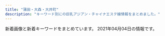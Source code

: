 ```yaml
---
title: "蒲田・大森・大井町"
description: "キーワード別にの巨乳アジアン・チャイナエステ嬢情報をまとめました。"
---
```


新着画像と新着キーワードをまとめています。
2021年04月04日の情報です。

<DmmAffiliateIns />
<KeywordTable
  shops={
    [
    {
        "name": "\u82b1\u6c34\u6728",
        "img_links": [
            "http://es-kamata.xyz/images/qiu-1.jpg",
            "http://es-kamata.xyz/images/new_d.jpg",
            "http://es-kamata.xyz/images/g4.jpg",
            "http://es-kamata.xyz/images/bottom.jpg",
            "http://es-kamata.xyz/images/nei_bt.jpg",
            "http://es-kamata.xyz/images/rq01.jpg",
            "http://es-kamata.xyz/images/g1.jpg",
            "http://es-kamata.xyz/images/ac5.jpg",
            "http://es-kamata.xyz/images/tel.jpg",
            "http://es-kamata.xyz/images/001.jpg",
            "http://es-kamata.xyz/images/002.jpg",
            "http://es-kamata.xyz/images/s1.jpg",
            "http://es-kamata.xyz/images/g8.jpg",
            "http://es-kamata.xyz/images/ac4.jpg",
            "http://es-kamata.xyz/images/004.jpg",
            "http://es-kamata.xyz/images/003.jpg",
            "http://es-kamata.xyz/images/g2.jpg",
            "http://es-kamata.xyz/images/rq03.jpg",
            "http://es-kamata.xyz/images/ac2.jpg",
            "http://es-kamata.xyz/images/g3.jpg",
            "http://es-kamata.xyz/images/ac3.jpg",
            "http://es-kamata.xyz/images/g5.jpg",
            "http://es-kamata.xyz/images/ac1.jpg",
            "http://es-kamata.xyz/images/new_tit.jpg",
            "http://es-kamata.xyz/images/g0.jpg",
            "http://es-kamata.xyz/images/ml.jpg",
            "http://es-kamata.xyz/images/tw.jpg",
            "http://es-kamata.xyz/images/top_03.jpg"
        ],
        "station": "JR\u84b2\u7530\u99c5\u897f\u53e3",
        "keywords": {},
        "url": "http://es-kamata.xyz/"
    },
    {
        "keywords": {},
        "name": "\u30bd\u30a6\u30eb\u30aa\u30f3\u30cb",
        "url": "http://www.es-md.net/",
        "station": "JR\u84b2\u7530\u99c5\u6771\u53e3",
        "img_links": []
    },
    {
        "station": "JR\u84b2\u7530\u99c5\u6771\u53e3",
        "keywords": {},
        "url": "http://kira-kira.work/",
        "img_links": [
            "http://kira-kira.work/staff/rumi.jpg",
            "http://kira-kira.work/images/sys3.png",
            "http://kira-kira.work/img/yuri1.jpg",
            "http://kira-kira.work/img/yuyu1.jpg",
            "http://kira-kira.work/staff/yuyu.jpg",
            "http://kira-kira.work/images/2.jpg",
            "http://kira-kira.work/images/interior_t.jpg",
            "http://kira-kira.work/images/staff_t.jpg",
            "http://kira-kira.work/staff/ai.jpg",
            "http://kira-kira.work/images/tg.jpg",
            "http://kira-kira.work/images/mobile.jpg",
            "http://kira-kira.work/img/ai1.jpg",
            "http://kira-kira.work/images/sys2.jpg",
            "http://kira-kira.work/images/4.jpg",
            "http://kira-kira.work/images/rec1.jpg",
            "http://kira-kira.work/img/neko1.jpg",
            "http://kira-kira.work/img/nana1.jpg",
            "http://kira-kira.work/img/rina1.jpg",
            "http://kira-kira.work/images/3.jpg",
            "http://kira-kira.work/images/headline.jpg",
            "http://kira-kira.work/images/sys1.jpg",
            "http://kira-kira.work/images/9.jpg",
            "http://kira-kira.work/images/int1.jpg",
            "http://kira-kira.work/img/rumi2.jpg",
            "http://kira-kira.work/staff/risa.jpg",
            "http://kira-kira.work/images/head.jpg",
            "http://kira-kira.work/img/risa1.jpg",
            "http://kira-kira.work/images/news.jpg",
            "http://kira-kira.work/images/7.jpg",
            "http://kira-kira.work/images/6.jpg",
            "http://kira-kira.work/img/rumi3.jpg",
            "http://kira-kira.work/images/5.jpg",
            "http://kira-kira.work/images/8.jpg",
            "http://kira-kira.work/staff/yuri.jpg",
            "http://kira-kira.work/images/rec2.jpg",
            "http://kira-kira.work/images/int2.png",
            "http://kira-kira.work/img/rumi1.jpg",
            "http://kira-kira.work/staff/rina.jpg"
        ],
        "name": "\u30ad\u30e9\u30ad\u30e9"
    },
    {
        "name": "\u30b9\u30de\u30a4\u30eb",
        "url": "http://sh-sumairu.work/",
        "img_links": [
            "http://sh-sumairu.work/uploads/allimg/180612/1-1P612160305350.jpg",
            "http://sh-sumairu.work/templets/default/pc/picture/s_news.png",
            "http://sh-sumairu.work/templets/default/pc/picture/face.png",
            "http://sh-sumairu.work/uploads/191211/1-191211140J3640.jpg",
            "http://sh-sumairu.work/templets/default/pc/picture/end1.jpg",
            "http://sh-sumairu.work/uploads/171031/1-1G0311G344914.jpg",
            "http://sh-sumairu.work/uploads/181114/1-1Q11412563D55.jpg",
            "http://sh-sumairu.work/templets/default/pc/picture/s_staff.png",
            "http://sh-sumairu.work/uploads/180612/1-1P6121601061c.jpg",
            "http://sh-sumairu.work/uploads/200821/1-200R10ZQ14K.jpg",
            "http://sh-sumairu.work/uploads/181128/1-1Q12Q62QK29.jpg",
            "http://sh-sumairu.work/templets/default/pc/picture/s_pick.png",
            "http://sh-sumairu.work/uploads/191022/1-191022133S3B2.jpg",
            "http://sh-sumairu.work/uploads/171031/1-1G0311G505933.jpg",
            "http://sh-sumairu.work/uploads/181114/1-1Q114124Z0411.jpg",
            "http://sh-sumairu.work/uploads/171031/1-1G0311G531445.jpg",
            "http://sh-sumairu.work/uploads/191211/1-191211140S1194.jpg",
            "http://sh-sumairu.work/uploads/171031/1-1G0311G4095M.jpg",
            "http://sh-sumairu.work/uploads/210119/1-2101191H10H45.jpg",
            "http://sh-sumairu.work/uploads/180227/1-1P22G40S5448.jpg",
            "http://sh-sumairu.work/uploads/171031/1-1G0311G556445.jpg",
            "http://sh-sumairu.work/uploads/210402/1-2104021255412R.jpg",
            "http://sh-sumairu.work/templets/default/pc/picture/staffs.png",
            "http://sh-sumairu.work/uploads/180612/1-1P612160029349.jpg"
        ],
        "keywords": {},
        "station": "JR\u5927\u68ee\u99c5\u6771\u53e3"
    },
    {
        "img_links": [
            "http://lucky.geo.jp/2/uploadimg/1565950572.jpg",
            "http://lucky.geo.jp/2/uploadimg/1613285139.jpeg",
            "http://lucky.geo.jp/2/uploadimg/1574764277.jpg",
            "http://lucky.geo.jp/2/uploadimg/1589888939.jpg",
            "http://lucky.geo.jp/2/uploadimg/1610000464.jpeg",
            "http://lucky.geo.jp/2/uploadimg/1593756884.jpg",
            "http://lucky.geo.jp/vis_theptframe.png",
            "http://lucky.geo.jp/int1.png",
            "http://lucky.geo.jp/2/uploadimg/1596225793.jpg",
            "https://LUCKY.pwchp.com/images/vis_theptframe.png",
            "http://lucky.geo.jp/dozdLZQPkhPUwC2.png",
            "http://lucky.geo.jp/2/uploadimg/1593756798.jpg",
            "http://lucky.geo.jp/2/uploadimg/1610946975.jpeg",
            "http://lucky.geo.jp/2/uploadimg/1565558725.jpg",
            "http://lucky.geo.jp/2/uploadimg/1597029716.jpg",
            "http://lucky.geo.jp/2/uploadimg/1615487001.jpeg"
        ],
        "station": "JR\u84b2\u7530\u99c5\u897f\u53e3",
        "keywords": {
            "C": 48,
            "E": 24,
            "D": 36,
            "92": 12,
            "83": 48,
            "85": 24,
            "90": 36,
            "87": 24
        },
        "name": "LUCKY \uff5e\u30e9\u30c3\u30ad\u30fc\uff5e",
        "url": "http://lucky.geo.jp/"
    },
    {
        "keywords": {
            "85": 2,
            "87": 2,
            "C": 9,
            "D": 4
        },
        "img_links": [
            "http://www.majo.esjp.info/img/goback.jpg",
            "http://www.majo.esjp.info/img/ttl_info.png",
            "http://www.majo.esjp.info/img/tel.png",
            "http://www.majo.esjp.info/files/003-02.jpg",
            "http://www.majo.esjp.info/images/slider/3.jpg",
            "http://www.majo.esjp.info/img/pickup.jpg",
            "http://www.majo.esjp.info/images/slider/1.jpg",
            "http://www.majo.esjp.info/files/005.jpg",
            "http://www.majo.esjp.info/img/ttl_news.png",
            "http://www.majo.esjp.info/files/005-02.jpg",
            "http://www.majo.esjp.info/images/slider/2.jpg",
            "http://www.majo.esjp.info/files/003.jpg",
            "http://www.majo.esjp.info/img/btn_side_mobile.jpg"
        ],
        "station": "JR\u84b2\u7530\u99c5\u897f\u53e3",
        "url": "http://www.majo.esjp.info/",
        "name": "\u604b"
    },
    {
        "name": "No1\u30fb\u30ca\u30f3\u30d0\u30fc\u30ef\u30f3",
        "img_links": [
            "http://pro-akasuri.net/pic/pic7.jpg",
            "http://pro-akasuri.net/images/banners/2.png",
            "http://pro-akasuri.net/images/banners/b-3f.png",
            "http://pro-akasuri.net/images/banners/top1.jpg",
            "http://pro-akasuri.net/pic/pic3.jpg",
            "http://pro-akasuri.net/pic/pic6.jpg",
            "http://pro-akasuri.net/images/banners/top2.png",
            "http://pro-akasuri.net/pic/pic5.jpg",
            "https://ranking-deli.jp/assets/img/user/link/2020bnr04.jpg",
            "http://pro-akasuri.net/images/banners/b-credit.png",
            "http://pro-akasuri.net/staff/staff7.jpg",
            "http://pro-akasuri.net/staff/staff1.jpg",
            "http://pro-akasuri.net/images/banners/eyecatch1.jpg",
            "http://pro-akasuri.net/staff/staff5.jpg",
            "http://pro-akasuri.net/images/banners/pic3.jpg",
            "http://pro-akasuri.net/pic/pic2.jpg",
            "http://pro-akasuri.net/images/banners/3.png",
            "http://pro-akasuri.net/staff/staff10.jpg",
            "http://pro-akasuri.net/images/banners/side-oil.png",
            "http://pro-akasuri.net/images/banners/pic4.jpg",
            "http://pro-akasuri.net/images/banners/pic2.jpg",
            "http://pro-akasuri.net/images/banners/eyecatch4.jpg",
            "http://pro-akasuri.net/images/banners/bill.jpg",
            "http://pro-akasuri.net/pic/pic4.jpg",
            "http://pro-akasuri.net/pic/pic8.jpg",
            "http://pro-akasuri.net/images/banners/1.png",
            "http://pro-akasuri.net/staff/staff9.jpg",
            "http://pro-akasuri.net/staff/staff13.jpg",
            "http://pro-akasuri.net/staff/staff6.jpg",
            "http://pro-akasuri.net/images/banners/b-tel.png",
            "http://pro-akasuri.net/pic/pic1.jpg",
            "http://pro-akasuri.net/images/banners/pic1.jpg",
            "http://pro-akasuri.net/staff/staff11.jpg"
        ],
        "url": "http://pro-akasuri.net/",
        "station": "JR\u84b2\u7530\u99c5\u897f\u53e3",
        "keywords": {}
    },
    {
        "station": "JR\u5927\u4e95\u753a\u99c5\u4e2d\u592e\u53e3",
        "keywords": {},
        "url": "http://rin-rinpa.info/",
        "img_links": [],
        "name": "\u3064\u307c\u307f"
    },
    {
        "name": "CoCo.\u30a4\u30a4\u306d!",
        "url": "http://u-care.ests.jp/",
        "keywords": {
            "D": 92,
            "85": 22,
            "87": 44,
            "F": 14,
            "89": 24,
            "E": 10,
            "C": 10,
            "86": 36
        },
        "img_links": [
            "http://u-care.ests.jp/photos/sites/36/2019/07/2019072818341881.jpg",
            "http://u-care.ests.jp/photos/sites/36/2020/01/2020012715190245.jpg",
            "http://u-care.ests.jp/images/mobile.jpg",
            "http://u-care.ests.jp/photos/sites/36/2019/07/2019072818341331.jpg",
            "http://u-care.ests.jp/photos/sites/36/2020/12/2020120616170454.jpeg",
            "http://u-care.ests.jp/images/s_face.jpg",
            "http://u-care.ests.jp/photos/sites/36/2020/05/2020052816205245.jpeg",
            "http://u-care.ests.jp/images/pick_bj3.jpg",
            "http://u-care.ests.jp/images/s_blog.jpg",
            "http://u-care.ests.jp/photos/sites/36/2021/03/2021032615182634.jpg",
            "http://u-care.ests.jp/images/1.jpg",
            "http://u-care.ests.jp/images/hua.png",
            "http://u-care.ests.jp/images/twitter.jpg",
            "http://u-care.ests.jp/images/s1.png",
            "http://u-care.ests.jp/images/pick_bj1.jpg",
            "http://u-care.ests.jp/images/nbj1.jpg",
            "http://u-care.ests.jp/photos/sites/36/2021/02/2021020516324022.jpg",
            "http://u-care.ests.jp/images/b.png",
            "http://u-care.ests.jp/images/room5.jpg",
            "http://u-care.ests.jp/photos/sites/36/2020/10/2020100919485084.jpeg",
            "http://u-care.ests.jp/images/top.png",
            "http://u-care.ests.jp/photos/sites/36/2019/07/2019072818341463.jpg",
            "http://u-care.ests.jp/photos/sites/36/2019/11/2019110314145623.jpg",
            "http://u-care.ests.jp/photos/sites/36/2019/07/2019072818341268.jpg",
            "http://u-care.ests.jp/photos/sites/36/2021/02/2021020516323421.jpg",
            "http://u-care.ests.jp/photos/sites/36/2019/07/201907281834129.jpg",
            "http://u-care.ests.jp/photos/sites/36/2020/11/2020112313091813.jpg",
            "http://u-care.ests.jp/photos/sites/36/2020/11/2020112313092447.jpg",
            "http://u-care.ests.jp/images/new.jpg",
            "http://u-care.ests.jp/images/room3.jpg",
            "http://u-care.ests.jp/photos/sites/36/2020/01/2020012715190876.jpg",
            "http://u-care.ests.jp/photos/sites/36/2019/07/2019072818340893.jpg",
            "http://u-care.ests.jp/images/room1.jpg",
            "http://u-care.ests.jp/images/s_staff.jpg",
            "http://u-care.ests.jp/photos/sites/36/2020/12/2020120314113358.jpg",
            "http://u-care.ests.jp/photos/sites/36/2020/10/2020101014510564.jpeg",
            "http://u-care.ests.jp/images/cocoiineputiandian.jpg",
            "http://u-care.ests.jp/images/room4.jpg",
            "http://u-care.ests.jp/images/room6.jpg",
            "http://u-care.ests.jp/images/a.png",
            "http://u-care.ests.jp/images/s.png",
            "http://u-care.ests.jp/photos/sites/36/2019/07/2019072818372591.jpg",
            "http://u-care.ests.jp/photos/sites/36/2021/03/2021032615182421.jpg",
            "http://u-care.ests.jp/images/s_pick.jpg",
            "http://u-care.ests.jp/photos/sites/36/2019/07/2019072818340741.jpg",
            "http://u-care.ests.jp/images/s_link.jpg",
            "http://u-care.ests.jp/photos/sites/36/2019/11/2019110314145767.jpg",
            "http://u-care.ests.jp/photos/sites/36/2020/12/2020120314112720.jpg",
            "http://u-care.ests.jp/images/room2.jpg",
            "http://u-care.ests.jp/photos/sites/36/2020/12/2020120314112231.jpg",
            "http://u-care.ests.jp/photos/sites/36/2019/07/201907281834152.jpg",
            "http://u-care.ests.jp/images/nbj3.jpg"
        ],
        "station": "JR\u84b2\u7530\u99c5\u897f\u53e3"
    },
    {
        "img_links": [
            "http://yurari.ests.co/images/service3.jpg",
            "http://yurari.ests.co/images/room3.jpg",
            "http://yurari.ests.co/photos/sites/33/2021/03/2021031211252053.jpg",
            "http://yurari.ests.co/images/staff0.jpg",
            "http://yurari.ests.co/images/room4.jpg",
            "http://yurari.ests.co/photos/sites/33/2020/10/2020101317404868.jpg",
            "http://yurari.ests.co/images/top.jpg",
            "http://yurari.ests.co/photos/sites/33/2020/08/2020080117472090.jpg",
            "http://yurari.ests.co/photos/sites/33/2021/03/2021032216011043.jpg",
            "http://yurari.ests.co/photos/sites/33/2021/02/202102041041291.jpg",
            "http://yurari.ests.co/photos/sites/33/2020/09/2020090115273947.jpg",
            "http://yurari.ests.co/images/s_staff.png",
            "http://yurari.ests.co/images/s_news.jpg",
            "http://yurari.ests.co/photos/sites/33/2020/07/2020072517001526.jpg",
            "http://yurari.ests.co/images/room2.jpg",
            "http://yurari.ests.co/images/mobile.jpg",
            "http://yurari.ests.co/images/s_pick.jpg",
            "http://yurari.ests.co/photos/sites/33/2021/02/2021021010544188.jpg",
            "http://yurari.ests.co/photos/sites/33/2020/09/2020090115274081.jpg",
            "http://yurari.ests.co/images/service1.jpg",
            "http://yurari.ests.co/images/s_service.png",
            "http://yurari.ests.co/photos/sites/33/2020/06/2020061916403177.jpg",
            "http://yurari.ests.co/images/info.jpg",
            "http://yurari.ests.co/images/room1.jpg",
            "http://yurari.ests.co/photos/sites/33/2020/10/2020102211543336.jpg",
            "http://yurari.ests.co/images/service2.jpg",
            "http://yurari.ests.co/images/service4.jpg",
            "http://yurari.ests.co/photos/sites/33/2020/12/2020121917142684.jpg",
            "http://yurari.ests.co/photos/sites/33/2020/11/2020112715562239.jpg",
            "http://yurari.ests.co/photos/sites/33/2020/11/2020112715562914.jpg",
            "http://yurari.ests.co/photos/sites/33/2020/09/2020090215054013.jpg",
            "http://yurari.ests.co/photos/sites/33/2021/03/2021032717111094.jpg"
        ],
        "url": "http://yurari.ests.co/",
        "station": "JR\u84b2\u7530\u99c5\u897f\u53e3",
        "keywords": {
            "86": 18,
            "85": 45,
            "F": 27,
            "88": 9,
            "87": 45,
            "D": 72,
            "83": 9,
            "92": 9,
            "E": 36
        },
        "name": "\u3075\u308f\u3075\u308f"
    },
    {
        "station": "\u9752\u7269\u6a2a\u4e01\u99c5",
        "img_links": [
            "http://kenkounoie.relax-fk.com/images/cast06.png",
            "http://kenkounoie.relax-fk.com/images/cast07.png",
            "http://kenkounoie.relax-fk.com/images/kansen.png",
            "http://kenkounoie.relax-fk.com/images/cast04.png",
            "http://kenkounoie.relax-fk.com/images/cast05.png",
            "http://kenkounoie.relax-fk.com/images/cast08.png",
            "http://kenkounoie.relax-fk.com/images/sub-visual.png",
            "http://kenkounoie.relax-fk.com/images/main-visual.png"
        ],
        "keywords": {
            "88": 2,
            "86": 4,
            "90": 2,
            "C": 10,
            "85": 2
        },
        "url": "http://kenkounoie.relax-fk.com/",
        "name": "\u5065\u5eb7\u306e\u5bb6"
    },
    {
        "station": "JR\u5927\u68ee\u99c5\u6771\u53e3",
        "img_links": [
            "http://es-kosumosu.com/images/room/photo02.jpg",
            "http://es-kosumosu.com/girl/5.jpg",
            "http://es-kosumosu.com/girl/3.jpg",
            "http://es-kosumosu.com/images/info.jpg",
            "http://es-kosumosu.com/girl/1.jpg",
            "http://es-kosumosu.com/images/room/photo03.jpg",
            "http://es-kosumosu.com/images/room/photo05.jpg",
            "http://es-kosumosu.com/images/room/photo04.jpg",
            "http://es-kosumosu.com/girl/2.jpg",
            "http://es-kosumosu.com/images/return.png",
            "http://es-kosumosu.com/images/top_flash_01.jpg",
            "http://es-kosumosu.com/girl/6.jpg",
            "http://es-kosumosu.com/girl/4.jpg",
            "http://es-kosumosu.com/images/staff_mitashi.jpg",
            "http://es-kosumosu.com/images/system/sys01.jpg",
            "http://es-kosumosu.com/images/room/photo01.jpg"
        ],
        "name": "\u30d0\u30a4\u30aa\u30ec\u30c3\u30c8",
        "url": "http://es-kosumosu.com/",
        "keywords": {}
    },
    {
        "img_links": [
            "http://www.floweresthe.com/upload/girl/img_list01/img_list_0003.jpg",
            "http://www.floweresthe.com/upload/girl/img04/img1_0001.jpg",
            "http://www.floweresthe.com/upload/girl/img01/img1_0005.jpg",
            "http://www.floweresthe.com/upload/girl/img04/img1_0004.jpg",
            "http://www.floweresthe.com/upload/girl/img01/img1_0006.jpg",
            "http://www.floweresthe.com/img/lineyoko.jpg",
            "http://www.floweresthe.com/upload/girl/img04/img1_0007.jpg",
            "http://www.floweresthe.com/img/main_top.jpg",
            "http://www.floweresthe.com/upload/girl/img_list01/img_list_0008.jpg",
            "http://www.floweresthe.com/upload/girl/img02/img1_0009.jpg",
            "http://www.floweresthe.com/img/r1.jpg",
            "http://www.floweresthe.com/img/bottom.jpg",
            "http://www.floweresthe.com/img/sys2.jpg",
            "http://www.floweresthe.com/upload/girl/img02/img1_0002.jpg",
            "http://www.floweresthe.com/upload/girl/img02/img1_0006.jpg",
            "http://www.floweresthe.com/upload/girl/img01/img1_0008.jpg",
            "http://www.floweresthe.com/upload/girl/img_list01/img_list_0005.jpg",
            "http://www.floweresthe.com/upload/girl/img01/img1_0007.jpg",
            "http://www.floweresthe.com/img/r2.jpg",
            "http://www.floweresthe.com/upload/board/img_1552291455.jpg",
            "http://www.floweresthe.com/upload/girl/img02/img1_0004.jpg",
            "http://www.floweresthe.com/img/interior.png",
            "http://www.floweresthe.com/upload/girl/img04/img1_0006.jpg",
            "http://www.floweresthe.com/upload/girl/img01/img1_0002.jpg",
            "http://www.floweresthe.com/img/tit_photo.jpg",
            "http://www.floweresthe.com/img/tit_girls.jpg",
            "http://www.floweresthe.com/upload/girl/img_list01/img_list_0002.jpg",
            "http://www.floweresthe.com/upload/girl/img_list01/img_list_0001.jpg",
            "http://www.floweresthe.com/upload/girl/img01/img2_0006.jpg",
            "http://www.floweresthe.com/upload/girl/img04/img1_0008.jpg",
            "http://www.floweresthe.com/upload/girl/img02/img1_0001.jpg",
            "http://www.floweresthe.com/upload/girl/img02/img1_0007.jpg",
            "http://www.floweresthe.com/upload/girl/img04/img1_0009.jpg",
            "http://www.floweresthe.com/upload/girl/img02/img1_0003.jpg",
            "http://www.floweresthe.com/upload/board/img_1551414651.jpg",
            "http://www.floweresthe.com/upload/girl/img02/img1_0005.jpg",
            "http://www.floweresthe.com/upload/girl/img_list01/img_list_0009.jpg",
            "http://www.floweresthe.com/upload/girl/img01/img1_0003.jpg",
            "http://www.floweresthe.com/img/tit_profile.jpg",
            "http://www.floweresthe.com/upload/girl/img04/img1_0002.jpg",
            "http://www.floweresthe.com/upload/board/img_1570430028.jpg",
            "http://www.floweresthe.com/upload/girl/img02/img1_0008.jpg",
            "http://www.floweresthe.com/upload/girl/img04/img1_0005.jpg",
            "http://www.floweresthe.com/img/r4.jpg",
            "http://www.floweresthe.com/upload/girl/img_list01/img_list_0007.jpg",
            "http://www.floweresthe.com/upload/girl/img01/img1_0009.jpg",
            "http://www.floweresthe.com/upload/girl/img_list01/img_list_0006.jpg",
            "http://www.floweresthe.com/upload/girl/img_list01/img_list_0004.jpg",
            "http://www.floweresthe.com/img/r3.jpg",
            "http://www.floweresthe.com/upload/girl/img01/img1_0004.jpg",
            "http://www.floweresthe.com/upload/girl/img04/img1_0003.jpg",
            "http://www.floweresthe.com/img/memu.jpg",
            "http://www.floweresthe.com/upload/board/img_1599194180.jpg",
            "http://www.floweresthe.com/img/sys1.jpg",
            "http://www.floweresthe.com/upload/girl/img01/img1_0001.jpg"
        ],
        "keywords": {
            "D": 26,
            "C": 50,
            "86": 16,
            "85": 19,
            "87": 32
        },
        "station": "JR\u84b2\u7530\u99c5\u6771\u53e3",
        "url": "http://www.floweresthe.com/",
        "name": "Flower\u30fb\u30d5\u30e9\u30ef\u30fc"
    },
    {
        "station": "JR\u5927\u68ee\u99c5\u6771\u53e3",
        "name": "\u771f\u5fc3",
        "keywords": {
            "86": 1,
            "90": 1,
            "88": 3,
            "C": 4,
            "D": 1
        },
        "img_links": [
            "http://k-rlx.info/images/index_20.jpg",
            "http://k-rlx.info/images/index_02.jpg",
            "http://k-rlx.info/images/sub_28.jpg",
            "http://k-rlx.info/images/index_09.jpg",
            "http://k-rlx.info/images/index_10.jpg",
            "http://k-rlx.info/images/03.jpg",
            "http://k-rlx.info/images/index_21.jpg",
            "http://k-rlx.info/images/index_03.jpg",
            "http://k-rlx.info/images/info_15.jpg",
            "http://k-rlx.info/images/01.jpg",
            "http://k-rlx.info/images/index_24.jpg",
            "http://k-rlx.info/girls/02.jpg",
            "http://k-rlx.info/images/index_12.jpg",
            "http://k-rlx.info/images/index_01.jpg",
            "http://k-rlx.info/images/index_06.jpg",
            "http://k-rlx.info/images/rec.jpg",
            "http://k-rlx.info/images/index_26.jpg",
            "http://k-rlx.info/images/02.jpg",
            "http://k-rlx.info/images/rec_15.jpg",
            "http://k-rlx.info/images/index_29.jpg",
            "http://k-rlx.info/girls/04.jpg",
            "http://k-rlx.info/images/index_13.jpg",
            "http://k-rlx.info/girls/03.jpg",
            "http://k-rlx.info/images/index_27.jpg",
            "http://k-rlx.info/images/index_05.jpg",
            "http://k-rlx.info/images/index_17.jpg",
            "http://k-rlx.info/girls/05.jpg",
            "http://k-rlx.info/images/index_30.jpg",
            "http://k-rlx.info/images/staff_15.jpg",
            "http://k-rlx.info/images/info.jpg",
            "http://k-rlx.info/images/index_08.jpg",
            "http://k-rlx.info/girls/01.jpg",
            "http://k-rlx.info/images/index_07.jpg",
            "http://k-rlx.info/images/index_22.jpg",
            "http://k-rlx.info/images/index_18.jpg",
            "http://k-rlx.info/images/index_25.jpg",
            "http://k-rlx.info/images/index_19.jpg",
            "http://k-rlx.info/girls/08.jpg",
            "http://k-rlx.info/images/index_04.jpg",
            "http://k-rlx.info/images/index_28.jpg",
            "http://k-rlx.info/girls/00.jpg",
            "http://k-rlx.info/images/index_16.jpg"
        ],
        "url": "http://k-rlx.info/"
    },
    {
        "url": "http://koinohana.work/",
        "station": "JR\u84b2\u7530\u99c5\u6771\u53e3",
        "name": "\u30af\u30ed\u30fc\u30d0\u30fc",
        "img_links": [
            "http://koinohana.work/_src/36226881/img20170726235401893025.png",
            "http://koinohana.work/_src/36226808/img_2990.jpg",
            "http://koinohana.work/_src/36226907/unnamed_20190718154717292.jpg",
            "http://koinohana.work/_src/36226809/_x1m6343.jpg",
            "http://koinohana.work/_src/37023059/img20191113142809054841.png",
            "http://koinohana.work/_src/36226814/2.png",
            "http://koinohana.work/_src/36226893/img_3017.jpg",
            "http://koinohana.work/_src/36226912/cam_20191016232507186.jpg",
            "http://koinohana.work/_src/36226816/3.png",
            "http://koinohana.work/_src/38032167/9768defd8834a0030b5a45ab7a03e1f.jpg",
            "http://koinohana.work/_src/36226812/top1.1.png",
            "http://koinohana.work/_src/36226879/_dsf9385.jpg",
            "http://koinohana.work/_src/36226864/img20170726111759249054.png",
            "http://koinohana.work/_src/36226818/4.png",
            "http://koinohana.work/_src/36226822/5.png",
            "http://koinohana.work/_src/36226848/sign-1.jpg",
            "http://koinohana.work/_src/36246044/1-1zh4152j12m.jpg",
            "http://koinohana.work/_src/36226906/unnamed_20190718154717292.jpg",
            "http://koinohana.work/_src/36246047/1-1zh91451294d.jpg",
            "http://koinohana.work/_src/36226827/_dsf3386.jpg",
            "http://koinohana.work/_src/36226859/sign.png",
            "http://koinohana.work/_src/36226875/_dsf9378.jpg",
            "http://koinohana.work/_src/38032166/9768defd8834a0030b5a45ab7a03e1f.jpg",
            "http://koinohana.work/_src/36226877/_dsf9383.jpg",
            "http://koinohana.work/_src/36246119/sign.png",
            "http://koinohana.work/_src/36226828/img20170725121742291421.png",
            "http://koinohana.work/_src/36226857/img20170725223357156708.png",
            "http://koinohana.work/_src/36226826/_dsf3394.jpg",
            "http://koinohana.work/_src/36226894/img_2891.jpg",
            "http://koinohana.work/_src/36246043/1-1zh4152j12m.jpg",
            "http://koinohana.work/_src/36226873/_dsf9382.jpg",
            "http://koinohana.work/_src/36226841/sign-1.jpg",
            "http://koinohana.work/_src/36226820/1.png",
            "http://koinohana.work/_src/36226810/cam_20191016232507186.jpg",
            "http://koinohana.work/_src/36226869/img20170726235401893025.png",
            "http://koinohana.work/_src/36226825/_dsf3390.jpg",
            "http://koinohana.work/_src/36246048/1-1zh91451294d.jpg",
            "http://koinohana.work/_src/36226885/sign.png",
            "http://koinohana.work/_src/36226831/news.png"
        ],
        "keywords": {}
    },
    {
        "keywords": {
            "85": 14,
            "C": 8,
            "D": 16,
            "87": 3,
            "86": 8,
            "88": 2,
            "F": 1,
            "E": 3
        },
        "name": "\u7f8e\u7409\u7409",
        "img_links": [
            "http://www.e-uluru.info/s/images/icon_covergirl.png",
            "http://www.e-uluru.info/images/upload/thumb/12cb1bdfa779a5e6.jpg",
            "http://www.e-uluru.info/images/upload/thumb/c7886d02d33ae09c.jpg",
            "http://www.e-uluru.info/images/index_04.png",
            "http://www.e-uluru.info/images/upload/8ee8987b2165d4fc.jpg",
            "http://www.e-uluru.info/images/upload/thumb/8ee8987b2165d4fc.jpg",
            "http://www.e-uluru.info/images/upload/30e7a9b6a2619196.jpg",
            "http://www.e-uluru.info/girl/06.jpg",
            "http://www.e-uluru.info/images/upload/thumb/30e7a9b6a2619196.jpg",
            "http://www.e-uluru.info/images/index_12.png",
            "http://www.e-uluru.info/images/upload/98ac232614327354.jpg",
            "http://www.e-uluru.info/images/upload/thumb/ad830a43974bad03.jpg",
            "http://www.e-uluru.info/girl/014.jpg",
            "http://www.e-uluru.info/images/upload/24e3367119cd81d4.jpg",
            "http://www.e-uluru.info/s/images/icon_tel.png",
            "http://www.e-uluru.info/girl/015.jpg",
            "http://www.e-uluru.info/images/upload/12cb1bdfa779a5e6.jpg",
            "http://www.e-uluru.info/images/upload/03b615dbd4a8d4e4.jpg",
            "http://www.e-uluru.info/images/upload/thumb/90eec703fb0861db.jpg",
            "http://www.e-uluru.info/images/upload/db7023b92ef16bbc.jpg",
            "http://www.e-uluru.info/images/upload/c8b0d079c922b041.jpg",
            "http://www.e-uluru.info/images/upload/056ff3de81fe9024.jpg",
            "http://www.e-uluru.info/images/rec_09.png",
            "http://www.e-uluru.info/images/upload/539dd2297c44dec2.jpg",
            "http://www.e-uluru.info/images/upload/thumb/73a690610b4828e0.jpg",
            "http://www.e-uluru.info/girl/018.jpg",
            "http://www.e-uluru.info/images/upload/thumb/d33358c73f674e0d.jpg",
            "http://www.e-uluru.info/images/upload/e8b0d029c217c7cc.jpg",
            "http://www.e-uluru.info/images/upload/c7886d02d33ae09c.jpg",
            "http://www.e-uluru.info/girl/013.jpg",
            "http://www.e-uluru.info/images/upload/a42cde1d7d7ca5c0.jpg",
            "http://www.e-uluru.info/images/upload/thumb/2951922eff997d84.jpg",
            "http://www.e-uluru.info/images/upload/f642dd084fb225c9.jpg",
            "http://www.e-uluru.info/girl/033.jpg",
            "http://www.e-uluru.info/girl/031.jpg",
            "http://www.e-uluru.info/s/girl/01.jpg",
            "http://www.e-uluru.info/images/rec_08.png",
            "http://www.e-uluru.info/images/upload/thumb/288f933e02c0cf58.jpg",
            "http://www.e-uluru.info/images/index_02.png",
            "http://www.e-uluru.info/girl/032.jpg",
            "http://www.e-uluru.info/images/upload/thumb/e8b0d029c217c7cc.jpg",
            "http://www.e-uluru.info/girl/034.jpg",
            "http://www.e-uluru.info/girl/07.jpg",
            "http://www.e-uluru.info/images/index_06.png",
            "http://www.e-uluru.info/images/upload/ad830a43974bad03.jpg",
            "http://www.e-uluru.info/images/upload/thumb/24e3367119cd81d4.jpg",
            "http://www.e-uluru.info/images/upload/thumb/f436fca81b34a90a.jpg",
            "http://www.e-uluru.info/images/upload/thumb/2e83ce7f87e28c10.jpg",
            "http://www.e-uluru.info/s/images/icon_top.png",
            "http://www.e-uluru.info/i/girl/013.jpg",
            "http://www.e-uluru.info/images/upload/b5241af23f911574.jpg",
            "http://www.e-uluru.info/images/upload/ebc831946fdc3143.jpg",
            "http://www.e-uluru.info/images/upload/thumb/7a73ef7475560f16.jpg",
            "http://www.e-uluru.info/images/upload/thumb/db7023b92ef16bbc.jpg",
            "http://www.e-uluru.info/images/upload/2951922eff997d84.jpg",
            "http://www.e-uluru.info/images/info01.png",
            "http://www.e-uluru.info/images/info_08.png",
            "http://www.e-uluru.info/images/upload/7a73ef7475560f16.jpg",
            "http://www.e-uluru.info/images/upload/thumb/1ddb0f728d864feb.jpg",
            "http://www.e-uluru.info/images/upload/thumb/71169c7f826021d0.jpg",
            "http://www.e-uluru.info/images/r05.jpg",
            "http://www.e-uluru.info/images/pro.jpg",
            "http://www.e-uluru.info/images/upload/b71e9dc3cfa0f9b4.jpg",
            "http://www.e-uluru.info/images/upload/90eec703fb0861db.jpg",
            "http://www.e-uluru.info/images/r02.jpg",
            "http://www.e-uluru.info/images/upload/a86dfeb81b8ab370.jpg",
            "http://www.e-uluru.info/images/index_01.png",
            "http://www.e-uluru.info/images/upload/1ddb0f728d864feb.jpg",
            "http://www.e-uluru.info/images/sys_08.png",
            "http://www.e-uluru.info/girl/024.jpg",
            "http://www.e-uluru.info/girl/019.jpg",
            "http://www.e-uluru.info/girl/016.jpg",
            "http://www.e-uluru.info/images/index_11.png",
            "http://www.e-uluru.info/images/upload/71169c7f826021d0.jpg",
            "http://www.e-uluru.info/images/upload/thumb/9e6373c225b7bc51.jpg",
            "http://www.e-uluru.info/images/r03.jpg",
            "http://www.e-uluru.info/s/images/icon_info.png",
            "http://www.e-uluru.info/girl/028.jpg",
            "http://www.e-uluru.info/girl/030.jpg",
            "http://www.e-uluru.info/images/upload/9e6373c225b7bc51.jpg",
            "http://www.e-uluru.info/images/upload/thumb/056ff3de81fe9024.jpg",
            "http://www.e-uluru.info/images/upload/thumb/98ac232614327354.jpg",
            "http://www.e-uluru.info/images/upload/thumb/a944203deb9da4de.jpg",
            "http://www.e-uluru.info/images/upload/thumb/b5241af23f911574.jpg",
            "http://www.e-uluru.info/images/index_03.png",
            "http://www.e-uluru.info/images/index_07.png",
            "http://www.e-uluru.info/images/upload/thumb/b71e9dc3cfa0f9b4.jpg",
            "http://www.e-uluru.info/s/images/icon_topics.png",
            "http://www.e-uluru.info/images/upload/2e83ce7f87e28c10.jpg",
            "http://www.e-uluru.info/images/index_08.png",
            "http://www.e-uluru.info/images/upload/thumb/c8b0d079c922b041.jpg",
            "http://www.e-uluru.info/girl/020.jpg",
            "http://www.e-uluru.info/images/r01.jpg",
            "http://www.e-uluru.info/images/upload/d33358c73f674e0d.jpg",
            "http://www.e-uluru.info/girl/021.jpg",
            "http://www.e-uluru.info/images/upload/a944203deb9da4de.jpg",
            "http://www.e-uluru.info/images/upload/d4a6c5a9e3801cc7.jpg",
            "http://www.e-uluru.info/images/upload/thumb/539dd2297c44dec2.jpg",
            "http://www.e-uluru.info/images/upload/73a690610b4828e0.jpg",
            "http://www.e-uluru.info/images/upload/288f933e02c0cf58.jpg",
            "http://www.e-uluru.info/images/index_05.png",
            "http://www.e-uluru.info/images/index_13.png",
            "http://www.e-uluru.info/images/upload/thumb/d4a6c5a9e3801cc7.jpg",
            "http://www.e-uluru.info/s/images/icon_staff.png",
            "http://www.e-uluru.info/girl/012.jpg",
            "http://www.e-uluru.info/girl/01.jpg",
            "http://www.e-uluru.info/images/upload/f436fca81b34a90a.jpg",
            "http://www.e-uluru.info/images/staff_08.png",
            "http://www.e-uluru.info/images/upload/08e930d29f9d5b3e.jpg"
        ],
        "station": "JR\u84b2\u7530\u99c5\u6771\u53e3",
        "url": "http://www.e-uluru.info/"
    },
    {
        "station": "JR\u84b2\u7530\u99c5\u6771\u53e3",
        "name": "\u6d77\u305d\u306e\u611b",
        "url": "http://www.sea-love-hsl.info/",
        "img_links": [
            "http://www.sea-love-hsl.info/uploads/sealove/IMG_1060-300x400.jpg",
            "http://www.sea-love-hsl.info/uploads/sealove/images/n3.jpg",
            "http://www.sea-love-hsl.info/uploads/sealove/IMG_1490-768x1024.jpg",
            "http://www.sea-love-hsl.info/uploads/sealove/link_1.jpg",
            "http://www.sea-love-hsl.info/uploads/sealove/top1.jpg",
            "http://www.sea-love-hsl.info/uploads/sealove/images/mobile.jpg",
            "http://www.sea-love-hsl.info/uploads/sealove/D792F195-6C3F-4A81-9C18-BEB1DEC0489F.jpeg",
            "http://www.sea-love-hsl.info/uploads/sealove/5AE848B7-49E7-4403-A738-2D85BF2E4059-768x1024.jpeg",
            "http://www.sea-love-hsl.info/uploads/sealove/4C0568AE-93B2-47E4-808D-BA5ED67DA4B9-768x1024.jpeg",
            "http://www.sea-love-hsl.info/uploads/sealove/images/girl-z2.jpg",
            "http://www.sea-love-hsl.info/uploads/sealove/images/news1.jpg",
            "http://www.sea-love-hsl.info/uploads/sealove/images/girl-z1.jpg",
            "http://www.sea-love-hsl.info/uploads/sealove/QQ\u56fe\u72472015102419044325-e1449569209313.jpg",
            "http://www.sea-love-hsl.info/uploads/sealove/images/movie.jpg",
            "http://www.sea-love-hsl.info/uploads/sealove/A8D1795E-CA06-4472-A635-D7A02AEF80C8-768x1024.jpeg",
            "http://www.sea-love-hsl.info/uploads/sealove/staff_1.jpg",
            "http://www.sea-love-hsl.info/uploads/sealove/720870627235-e1385965056315.jpg",
            "http://www.sea-love-hsl.info/uploads/sealove/images/end1.jpg",
            "http://www.sea-love-hsl.info/uploads/sealove/IMG_1490-300x400.jpg",
            "http://www.sea-love-hsl.info/uploads/sealove/5AE848B7-49E7-4403-A738-2D85BF2E4059-300x400.jpeg",
            "http://www.sea-love-hsl.info/uploads/sealove/A8D1795E-CA06-4472-A635-D7A02AEF80C8-300x400.jpeg",
            "http://www.sea-love-hsl.info/uploads/sealove/images/n1.jpg",
            "http://www.sea-love-hsl.info/uploads/sealove/545B5715-528D-4E72-9F31-7AFF1422771C-768x1024.jpeg",
            "http://www.sea-love-hsl.info/uploads/sealove/721016606079-768x1024.jpg",
            "http://www.sea-love-hsl.info/uploads/sealove/IMG_1060-768x1024.jpg"
        ],
        "keywords": {
            "E": 1,
            "85": 1,
            "83": 1,
            "D": 5,
            "90": 3,
            "C": 21,
            "F": 2,
            "84": 4,
            "86": 4
        }
    },
    {
        "url": "http://www.reijin.mensest.com/",
        "name": "\u604b\u611b\u5b66\u5712",
        "img_links": [
            "http://www.reijin.mensest.com/images/top.png",
            "http://www.reijin.mensest.com/files/003.jpg",
            "http://www.reijin.mensest.com/files/004.jpg",
            "http://www.reijin.mensest.com/files/001.jpg",
            "http://www.reijin.mensest.com/files/002.jpg",
            "http://www.reijin.mensest.com/images/sp_top.jpg"
        ],
        "station": "JR\u5927\u4e95\u753a\u99c5\u4e2d\u592e\u897f\u53e3",
        "keywords": {
            "87": 12,
            "C": 17,
            "D": 18,
            "86": 6,
            "82": 6
        }
    },
    {
        "img_links": [
            "http://www.es-princess.com/images/index_15.jpg",
            "http://www.es-princess.com/images/index_29.jpg",
            "http://www.es-princess.com/images/foot_34.jpg",
            "http://www.es-princess.com/images/upload/thumb/123b8dc1f8010cd7.jpg",
            "http://www.es-princess.com/images/upload/thumb/7358bb17b522d506.jpg",
            "http://www.es-princess.com/images/upload/thumb/a77e3ba56953c62a.jpg",
            "http://www.es-princess.com/images/index_36.jpg",
            "http://www.es-princess.com/images/upload/thumb/0403172defd2aa75.jpg",
            "http://www.es-princess.com/images/upload/thumb/667df216753c34cf.jpg",
            "http://www.es-princess.com/images/upload/thumb/a73cd0efe4586362.jpg",
            "http://www.es-princess.com/images/upload/thumb/d0adbd6a55204cc6.jpg",
            "http://www.es-princess.com/s/image/nav_topics.png",
            "http://www.es-princess.com/images/index_01.jpg",
            "http://www.es-princess.com/images/upload/thumb/4caabf554de9febf.jpg",
            "http://www.es-princess.com/images/rec.jpg",
            "http://www.es-princess.com/s/images/iphone.png",
            "http://www.es-princess.com/images/upload/thumb/28d10c17ec4ef55b.jpg",
            "http://www.es-princess.com/images/upload/thumb/440836ac204e3ae6.jpg",
            "http://www.es-princess.com/s/uploads/02a.jpg",
            "http://www.es-princess.com/images/rec_13.jpg",
            "http://www.es-princess.com/images/upload/thumb/8daadfa86c3af0ee.jpg",
            "http://www.es-princess.com/images/upload/thumb/abb982c0ed8c784a.jpg",
            "http://www.es-princess.com/s/images/pc.png",
            "http://www.es-princess.com/images/index_06.jpg",
            "http://www.es-princess.com/images/index_35.jpg",
            "http://www.es-princess.com/images/index_07.jpg",
            "http://www.es-princess.com/images/upload/thumb/33b8e868c76e480e.jpg",
            "http://www.es-princess.com/s/images/slider/2.jpg",
            "http://www.es-princess.com/images/index_04.jpg",
            "http://www.es-princess.com/s/images/tel.png",
            "http://www.es-princess.com/images/upload/thumb/34d0c1f12f3d1581.jpg",
            "http://www.es-princess.com/images/upload/thumb/b5e216c30766fe2c.jpg",
            "http://www.es-princess.com/images/index_21.jpg",
            "http://www.es-princess.com/images/upload/thumb/befa35bfd3fcc1cf.jpg",
            "http://www.es-princess.com/images/index_18.jpg",
            "http://www.es-princess.com/images/01.jpg",
            "http://www.es-princess.com/images/index_28.jpg",
            "http://www.es-princess.com/images/03.jpg",
            "http://www.es-princess.com/s/image/nav_manga.png",
            "http://www.es-princess.com/s/images/t5.jpg",
            "http://www.es-princess.com/images/upload/thumb/199865d366667d99.jpg",
            "http://www.es-princess.com/images/upload/thumb/5a01d26b03ae3963.jpg",
            "http://es-princess.com/images/index_07.jpg",
            "http://www.es-princess.com/images/index_25.jpg",
            "http://www.es-princess.com/s/image/nav_top.png",
            "http://www.es-princess.com/s/uploads/04.jpg",
            "http://www.es-princess.com/s/images/t7.jpg",
            "http://www.es-princess.com/s/images/t8.jpg",
            "http://www.es-princess.com/images/upload/thumb/977b6b56e17935b8.jpg",
            "http://www.es-princess.com/images/index_02.jpg",
            "http://www.es-princess.com/images/index_24.jpg",
            "http://www.es-princess.com/s/image/nav_hotel.png",
            "http://www.es-princess.com/images/upload/thumb/5e0537ee102a37b1.jpg",
            "http://www.es-princess.com/s/images/okubokomachi.jpg",
            "http://www.es-princess.com/images/upload/thumb/c191f88ab8347247.jpg",
            "http://www.es-princess.com/s/images/service_07.png",
            "http://www.es-princess.com/images/index_13.jpg",
            "http://www.es-princess.com/images/upload/thumb/1a80890acbd23f61.jpg",
            "http://www.es-princess.com/images/index_27.jpg",
            "http://www.es-princess.com/images/info_13.jpg",
            "http://es-princess.com/images/index_06.jpg",
            "http://www.es-princess.com/images/upload/thumb/ba9e1b4477f15b72.jpg",
            "http://www.es-princess.com/s/images/slider/3.jpg",
            "http://www.es-princess.com/s/images/slider/next.png",
            "http://www.es-princess.com/girl/01.jpg",
            "http://www.es-princess.com/images/upload/thumb/b673f5c7b6c0c654.jpg",
            "http://www.es-princess.com/s/images/t3.jpg",
            "http://www.es-princess.com/images/index_17.jpg",
            "http://www.es-princess.com/images/upload/thumb/cc93f6d3b2f1a8dd.jpg",
            "http://www.es-princess.com/s/images/service_03.png",
            "http://www.es-princess.com/images/staff_13.jpg",
            "http://www.es-princess.com/images/upload/thumb/18e6044b88e2d742.jpg",
            "http://www.es-princess.com/s/image/nav_sys.png",
            "http://www.es-princess.com/images/upload/thumb/140d1b4166940516.jpg",
            "http://www.es-princess.com/images/upload/thumb/4fbbf39dbb4b5671.jpeg",
            "http://www.es-princess.com/images/upload/thumb/380cd518ae78d99c.jpg",
            "http://www.es-princess.com/images/index_23.jpg",
            "http://www.es-princess.com/images/upload/thumb/966442429a421ade.jpg",
            "http://www.es-princess.com/images/upload/thumb/99ff32906f064430.jpg",
            "http://www.es-princess.com/s/image/nav_cast.png",
            "http://www.es-princess.com/images/02.jpg",
            "http://www.es-princess.com/images/upload/thumb/af672e0eb7d28ee6.jpg",
            "http://www.es-princess.com/s/uploads/01.jpg",
            "http://www.es-princess.com/s/images/t6.jpg",
            "http://www.es-princess.com/images/upload/thumb/05aaf6a4110be4ac.jpg",
            "http://www.es-princess.com/s/uploads/02.jpg",
            "http://www.es-princess.com/images/upload/thumb/c9fd1fe34ca64bc2.png",
            "http://www.es-princess.com/images/index_03.jpg",
            "http://www.es-princess.com/images/info.jpg",
            "http://www.es-princess.com/images/upload/thumb/d7645c329c045bbf.jpg",
            "http://www.es-princess.com/images/upload/thumb/314d78dc282a338e.jpg",
            "http://www.es-princess.com/s/images/t4.jpg",
            "http://www.es-princess.com/images/upload/thumb/9081c49e0239e8dc.jpg",
            "http://www.es-princess.com/images/index_19.jpg",
            "http://www.es-princess.com/images/index_31.jpg",
            "http://www.es-princess.com/s/images/slider/prev.png",
            "http://www.es-princess.com/images/upload/thumb/fac24168ab90cc92.jpg",
            "http://www.es-princess.com/images/index_05.jpg",
            "http://www.es-princess.com/images/index_34.jpg",
            "http://www.es-princess.com/s/images/t2.jpg",
            "http://www.es-princess.com/images/upload/thumb/026f0a00a7ebcac9.jpg",
            "http://www.es-princess.com/s/images/slider/1.jpg",
            "http://www.es-princess.com/images/upload/thumb/570cec0ed7dbb299.jpg",
            "http://www.es-princess.com/s/images/service_01.png",
            "http://www.es-princess.com/s/images/t1.jpg",
            "http://www.es-princess.com/s/images/top_2.jpg"
        ],
        "station": "JR\u84b2\u7530\u99c5\u897f\u53e3",
        "keywords": {
            "91": 4,
            "88": 5,
            "D": 14,
            "85": 4,
            "86": 1
        },
        "name": "Princess",
        "url": "http://www.es-princess.com/"
    },
    {
        "name": "\u3055\u3064\u304d",
        "img_links": [
            "http://e-satsuki.net/images/manami2.jpg",
            "http://e-satsuki.net/images/aya1.jpg",
            "http://e-satsuki.net/images/flash1.jpg",
            "http://e-satsuki.net/images/kiki2.jpg",
            "http://e-satsuki.net/images/eri2.jpg",
            "http://e-satsuki.net/images/top.png",
            "http://e-satsuki.net/images/pick-tit.jpg",
            "http://e-satsuki.net/images/mobile-tit.jpg",
            "http://e-satsuki.net/images/topp.jpg",
            "http://e-satsuki.net/images/flash3.jpg",
            "http://e-satsuki.net/images/new-tit.jpg",
            "http://e-satsuki.net/images/kiki1.jpg",
            "http://e-satsuki.net/images/flash2.jpg",
            "http://e-satsuki.net/images/eri1.jpg",
            "http://e-satsuki.net/images/ss2.jpg",
            "http://e-satsuki.net/images/ss1.jpg",
            "http://e-satsuki.net/images/update-tit.jpg",
            "http://e-satsuki.net/images/jieshao-tit.jpg",
            "http://e-satsuki.net/images/tit-staff.jpg",
            "http://e-satsuki.net/images/aya2.jpg",
            "http://e-satsuki.net/images/i-mobile.jpg",
            "http://e-satsuki.net/images/manami1.jpg",
            "http://e-satsuki.net/images/coyuki1.jpg",
            "http://e-satsuki.net/images/coyuki2.jpg"
        ],
        "url": "http://e-satsuki.net/",
        "keywords": {
            "C": 8
        },
        "station": "JR\u5927\u4e95\u753a\u99c5\u4e2d\u592e\u897f\u53e3"
    },
    {
        "station": "JR\u5927\u4e95\u753a\u99c5",
        "url": "http://www.hounoka.com/",
        "name": "\u307b\u306e\u304b",
        "img_links": [
            "http://www.hounoka.com/massage-de_88_31.jpg",
            "http://www.hounoka.com/smart/corona-taisaku2.jpg",
            "http://www.hounoka.com/corona-taisaku2.jpg",
            "http://www.hounoka.com/smart/eri.jpg",
            "http://www.hounoka.com/smart/top-tab-returan.jpg"
        ],
        "keywords": {}
    },
    {
        "keywords": {
            "C": 13
        },
        "name": "\u30b3\u30b9\u30e2\u30b9",
        "station": "JR\u5927\u68ee\u99c5\u897f\u53e3",
        "img_links": [
            "http://www.cosmos.relaxjp.info/common/img/shop/r2.jpg",
            "http://www.cosmos.relaxjp.info/common/img/image2.jpg",
            "http://www.cosmos.relaxjp.info/common/img/top_img001.png",
            "http://www.cosmos.relaxjp.info/files/003.jpg",
            "http://www.cosmos.relaxjp.info/common/img/shop/r1.jpg",
            "http://www.cosmos.relaxjp.info/common/img/shop/r3.jpg",
            "http://www.cosmos.relaxjp.info/files/004.jpg",
            "http://www.cosmos.relaxjp.info/images/call_sp.png",
            "http://www.cosmos.relaxjp.info/files/002.jpg",
            "http://www.cosmos.relaxjp.info/files/006.jpg",
            "http://www.cosmos.relaxjp.info/files/001.jpg",
            "http://www.cosmos.relaxjp.info/common/img/shop/r4.jpg",
            "http://www.cosmos.relaxjp.info/common/img/image1.jpg",
            "http://www.cosmos.relaxjp.info/files/005.jpg",
            "http://www.cosmos.relaxjp.info/common/img/image3.jpg"
        ],
        "url": "http://www.cosmos.relaxjp.info/"
    },
    {
        "name": "\u30de\u30ea\u30e2",
        "keywords": {},
        "img_links": [
            "http://rainbowest.info/images/header_bg.png",
            "http://rainbowest.info/images/t1.png",
            "http://rainbowest.info/images/k.png",
            "http://rainbowest.info/images/s2.jpg",
            "http://rainbowest.info/up/uploads/20181126233152s.jpg",
            "http://rainbowest.info/up/uploads/20200920192127a.jpg",
            "http://rainbowest.info/images/t2.png",
            "http://rainbowest.info/up/uploads/20201030211630ri2.jpg",
            "http://rainbowest.info/images/ttl_price.png",
            "http://rainbowest.info/images/rec.png",
            "http://rainbowest.info/up/uploads/20181126232839r.jpg",
            "http://rainbowest.info/up/uploads/20181126233125aya.jpg",
            "http://rainbowest.info/images/price.jpg",
            "http://rainbowest.info/images/ttl_staff.png",
            "http://rainbowest.info/up/uploads/20201030211457ri1.jpg",
            "http://rainbowest.info/images/ttl_qj.png"
        ],
        "url": "http://rainbowest.info/",
        "station": "JR\u84b2\u7530\u99c5\u6771\u53e3"
    },
    {
        "img_links": [
            "http://spa-omori.com/wp-content/themes/Aaron/picture/sign-1558966169098.png",
            "http://spa-omori.com/wp-content/themes/Aaron/picture/line-1558972223845.jpg",
            "http://spa-omori.com/wp-content/themes/Aaron/picture/sign-1558966169154.png",
            "http://spa-omori.com/wp-content/themes/Aaron/picture/sign-1558972223845.png",
            "http://spa-omori.com/wp-content/uploads/2020/12/1607832354643.jpg",
            "http://spa-omori.com/wp-content/uploads/2020/03/1601219223755.jpg",
            "http://spa-omori.com/wp-content/uploads/2019/12/mmexport1575894629655.jpg",
            "http://spa-omori.com/wp-content/uploads/2019/10/1_20190531100800502-155896616907.jpg",
            "http://spa-omori.com/wp-content/uploads/2019/10/mmexport1571245064770.jpg",
            "http://spa-omori.com/wp-content/uploads/2019/10/d2.jpg",
            "http://spa-omori.com/wp-content/uploads/2019/10/mmexport1562577297511.jpg",
            "http://spa-omori.com/wp-content/uploads/2019/10/1_20190531100800502-155897222384-1.jpg",
            "http://spa-omori.com/wp-content/themes/Aaron/picture/sign-1558966169073.png",
            "http://spa-omori.com/wp-content/uploads/2019/10/123456.jpg",
            "http://spa-omori.com/wp-content/uploads/2019/10/mmexport1571245061102.jpg",
            "http://spa-omori.com/wp-content/themes/Aaron/picture/zi_staff-1558966169073.png",
            "http://spa-omori.com/wp-content/uploads/2021/03/mmexport1615287725391-1.jpg",
            "http://spa-omori.com/wp-content/uploads/2020/11/1616139730689.jpg",
            "http://spa-omori.com/wp-content/uploads/2019/10/mmexport1571245049830.jpg",
            "http://spa-omori.com/wp-content/uploads/2019/10/c2.jpg",
            "http://spa-omori.com/wp-content/themes/Aaron/picture/sign-1558966169128.png",
            "http://spa-omori.com/wp-content/uploads/2019/10/b2.jpg",
            "http://spa-omori.com/wp-content/uploads/2019/10/w1.png",
            "http://spa-omori.com/wp-content/uploads/2021/04/Screenshot_20210403-170748.png",
            "http://spa-omori.com/wp-content/uploads/2019/10/1616139728867.jpg",
            "http://spa-omori.com/wp-content/uploads/2020/01/mmexport1611389971637.jpg",
            "http://spa-omori.com/wp-content/themes/Aaron/picture/line1-1558966169073.png",
            "http://spa-omori.com/wp-content/themes/Aaron/picture/s_news-1558972223845.png",
            "http://spa-omori.com/wp-content/themes/Aaron/picture/sign-1558966169044.png",
            "http://spa-omori.com/wp-content/uploads/2019/10/123b.png"
        ],
        "keywords": {
            "\u30bb\u30af\u30b7\u30fc": 3
        },
        "name": "\u30b7\u30fc\u30af\u30ec\u30c3\u30c8\u30d5\u30a1\u30f3\u30bf\u30b8\u30fc",
        "url": "http://spa-omori.com/",
        "station": "JR\u5927\u68ee\u99c5\u897f\u53e3"
    },
    {
        "station": "JR\u5927\u68ee\u99c5\u6771\u53e3",
        "img_links": [
            "http://yuyudou.com/images/home/index_29.png",
            "http://yuyudou.com/images/home/index_05.png",
            "http://yuyudou.com/images/headerParts01.png",
            "http://yuyudou.com/images/index_an/index_bn_06.png",
            "http://yuyudou.com/images/index_an/index_bn_01.png",
            "http://yuyudou.com/images/top_flash_03.jpg",
            "http://yuyudou.com/images/home/index_011.png",
            "http://yuyudou.com/images/home/top5.jpg",
            "http://yuyudou.com/images/index_an/index_bn_02.png",
            "http://yuyudou.com/images/top_flash_01.jpg",
            "http://yuyudou.com/images/top_flash_02.jpg",
            "http://yuyudou.com/images/home/index_59.png",
            "http://yuyudou.com/images/home/top.jpg",
            "http://yuyudou.com/images/home/index_63.png",
            "http://yuyudou.com/images/home/top6.jpg",
            "http://yuyudou.com/images/index_an/index_an_03.png",
            "http://yuyudou.com/images/gallery/gallery_01.png",
            "http://yuyudou.com/images/index_an/index_an_06.png",
            "http://yuyudou.com/images/home/top7.jpg",
            "http://yuyudou.com/images/home/index_39.png",
            "http://yuyudou.com/images/index_an/index_an_02.png",
            "http://yuyudou.com/images/index_an/index_an_01.png",
            "http://yuyudou.com/images/index_an/index_bn_05.png",
            "http://yuyudou.com/images/home/index_012.png",
            "http://yuyudou.com/images/index_an/index_an_05.png",
            "http://yuyudou.com/images/home/index_09.png",
            "http://yuyudou.com/images/home/index_07.png",
            "http://yuyudou.com/images/index_an/index_an_04.png",
            "http://yuyudou.com/images/index_an/index_bn_07.png",
            "http://yuyudou.com/images/index_an/index_an_07.png",
            "http://yuyudou.com/images/home/index_010.png",
            "http://yuyudou.com/images/index_an/index_bn_03.png"
        ],
        "name": "\u7652\u7652\u5802",
        "url": "http://yuyudou.com/",
        "keywords": {}
    },
    {
        "img_links": [
            "http://www.kawaii.relax-hp.com/files/004.jpg",
            "http://www.kawaii.relax-hp.com/images/staff_s.png",
            "http://www.kawaii.relax-hp.com/files/001-02.jpg",
            "http://www.kawaii.relax-hp.com/files/002.jpg",
            "http://www.kawaii.relax-hp.com/images/pick.jpg",
            "http://www.kawaii.relax-hp.com/images/link_s .png",
            "http://www.kawaii.relax-hp.com/files/004-02.jpg",
            "http://www.kawaii.relax-hp.com/images/ser.jpg",
            "http://www.kawaii.relax-hp.com/images/news.jpg",
            "http://www.kawaii.relax-hp.com/images/top.png",
            "http://www.kawaii.relax-hp.com/files/001.jpg",
            "http://www.kawaii.relax-hp.com/files/002-02.jpg"
        ],
        "name": "Kawaii\u604b\u4eba",
        "url": "http://www.kawaii.relax-hp.com/",
        "station": "JR\u5927\u68ee\u99c5\u897f\u53e3",
        "keywords": {
            "87": 4,
            "86": 2,
            "D": 6
        }
    },
    {
        "station": "\u84b2\u7530\u99c5\u897f\u53e3",
        "keywords": {
            "F": 6,
            "\u80f8": 1,
            "E": 2
        },
        "url": "http://iyashimori.info/",
        "name": "\u604b\u306e\u82b1",
        "img_links": [
            "http://iyashimori.info/img/qj.png",
            "http://iyashimori.info/img/topimg2.jpg",
            "http://iyashimori.info/img/50qj.jpg",
            "http://iyashimori.info/img/topimg.jpg",
            "http://iyashimori.info/up/uploads/2020062222115088.jpg",
            "http://iyashimori.info/img/telephone.png",
            "http://iyashimori.info/up/uploads/20210327171939ha.jpg",
            "http://iyashimori.info/img/tel.png",
            "http://iyashimori.info/up/uploads/20201127115125t.jpg",
            "http://iyashimori.info/up/uploads/20210210211620iii.jpg",
            "http://iyashimori.info/img/caution.png",
            "http://iyashimori.info/img/50staff.jpg",
            "http://iyashimori.info/up/uploads/20200902223249ha.jpg",
            "http://iyashimori.info/img/topimg3.jpg",
            "http://iyashimori.info/up/uploads/20201219182745say.jpg",
            "http://iyashimori.info/up/uploads/202010142346103.jpg",
            "http://iyashimori.info/up/uploads/20210312180627hh.jpg",
            "http://iyashimori.info/up/uploads/20200725171457y.jpg",
            "http://iyashimori.info/up/uploads/20200730210025e.jpg",
            "http://iyashimori.info/img/price.jpg",
            "http://iyashimori.info/img/totop.png",
            "http://iyashimori.info/up/uploads/20210322213143em.jpg",
            "http://iyashimori.info/img/50price.jpg",
            "http://iyashimori.info/img/topimg1.jpg",
            "http://iyashimori.info/up/uploads/20210204121304rin.jpg",
            "http://iyashimori.info/up/uploads/202104041436202.jpg"
        ]
    },
    {
        "img_links": [],
        "keywords": {},
        "name": "\u8776\u604b\u82b1",
        "url": "http://momi-este.com/",
        "station": "JR\u84b2\u7530\u99c5\u897f\u53e3"
    },
    {
        "img_links": [
            "http://www.sh-himenoyw.work/templets/default/picture/tit4.jpg",
            "http://www.sh-himenoyw.work/templets/default/picture/top03.png",
            "http://www.sh-himenoyw.work/templets/default/picture/stal.png",
            "http://www.sh-himenoyw.work/uploads/210322/1-210322143545455.jpg",
            "http://www.sh-himenoyw.work/templets/default/picture/footer.png",
            "http://www.sh-himenoyw.work/templets/default/picture/tit3.jpg",
            "http://www.sh-himenoyw.work/uploads/210320/1-210320100AX30.jpg",
            "http://www.sh-himenoyw.work/templets/default/picture/tit1.jpg",
            "http://www.sh-himenoyw.work/uploads/210322/1-210322143645I5.jpg",
            "http://www.sh-himenoyw.work/{dede:global.cfg_templets_skin/}/picture/cg02.jpg",
            "http://www.sh-himenoyw.work/uploads/210331/1-210331132543115.jpg",
            "http://www.sh-himenoyw.work/templets/default/picture/no.png",
            "http://www.sh-himenoyw.work/templets/default/picture/tit2.jpg",
            "http://www.sh-himenoyw.work/templets/default/picture/sys1.jpg",
            "http://www.sh-himenoyw.work/uploads/210401/1-210401093342544.jpg",
            "http://www.sh-himenoyw.work/templets/default/picture/tit5.jpg",
            "http://www.sh-himenoyw.work/templets/default/picture/top02.png",
            "http://www.sh-himenoyw.work/uploads/210309/1-21030ZZ61JG.jpg",
            "http://www.sh-himenoyw.work/{dede:global.cfg_templets_skin/}/picture/cg01.jpg",
            "http://www.sh-himenoyw.work/templets/default/picture/top01.png"
        ],
        "name": "\u5922\u306e\u90e8\u5c4b",
        "station": "JR\u5927\u68ee\u99c5\u897f\u53e3",
        "url": "http://www.sh-himenoyw.work/",
        "keywords": {
            "86": 3,
            "85": 2,
            "C": 2,
            "88": 1,
            "D": 4
        }
    },
    {
        "url": "http://www.honeys.relaxmens.com/",
        "img_links": [
            "http://www.honeys.relaxmens.com/files/003-03.jpg",
            "http://www.honeys.relaxmens.com/images/call.png",
            "http://www.honeys.relaxmens.com/files/004-03.jpg",
            "http://www.honeys.relaxmens.com/files/005-03.jpg",
            "http://www.honeys.relaxmens.com/files/001-02.jpg",
            "http://www.honeys.relaxmens.com/files/006-03.jpg",
            "http://www.honeys.relaxmens.com/images/m-top004.jpg",
            "http://www.honeys.relaxmens.com/files/007-02.jpg",
            "http://www.honeys.relaxmens.com/files/004-02.jpg",
            "http://www.honeys.relaxmens.com/files/007-03.jpg",
            "http://www.honeys.relaxmens.com/photo_news/upimg/854156035cd1560893_0.jpg",
            "http://www.honeys.relaxmens.com/files/001-03.jpg",
            "http://www.honeys.relaxmens.com/files/003-02.jpg",
            "http://www.honeys.relaxmens.com/files/002.jpg",
            "http://www.honeys.relaxmens.com/photo_news/upimg/1809760616539e53d7_0.jpg",
            "http://www.honeys.relaxmens.com/files/005-02.jpg",
            "http://www.honeys.relaxmens.com/files/002-02.jpg",
            "http://www.honeys.relaxmens.com/files/003.jpg",
            "http://www.honeys.relaxmens.com/photo_news/upimg/1223560260d4dabadb_0.jpg",
            "http://www.honeys.relaxmens.com/files/007.jpg",
            "http://www.honeys.relaxmens.com/files/006-02.jpg",
            "http://www.honeys.relaxmens.com/images/foot01.jpg",
            "http://www.honeys.relaxmens.com/files/004.jpg",
            "http://www.honeys.relaxmens.com/images/m-top003.jpg",
            "http://www.honeys.relaxmens.com/files/005.jpg",
            "http://www.honeys.relaxmens.com/files/006.jpg",
            "http://www.honeys.relaxmens.com/images/m-head01.jpg",
            "http://www.honeys.relaxmens.com/files/002-03.jpg",
            "http://www.honeys.relaxmens.com/files/001.jpg"
        ],
        "station": "JR\u84b2\u7530\u99c5\u897f\u53e3",
        "name": "\u30cf\u30cb\u30fc\u30ba",
        "keywords": {
            "87": 10,
            "C": 6,
            "86": 4,
            "D": 8
        }
    },
    {
        "url": "http://www.arabianoyoru.com/",
        "station": "JR\u84b2\u7530\u99c5\u897f\u53e3",
        "img_links": [
            "http://www.arabianoyoru.com/images/upload/thumb/ee0c285b7dee8567.jpg",
            "http://www.arabianoyoru.com/images/upload/2bab34e5f5f4b474.jpg",
            "http://www.arabianoyoru.com/images/upload/a29f5a4a28b905cc.jpg",
            "http://www.arabianoyoru.com/images/index_11.jpg",
            "http://www.arabianoyoru.com/images/upload/0400f28cf0042ef7.jpg",
            "http://www.arabianoyoru.com/images/upload/c5ff3a7cfd7b9efd.jpg",
            "http://www.arabianoyoru.com/images/upload/thumb/539fdf3e384c469c.jpg",
            "http://www.arabianoyoru.com/s/images/icon_topics.png",
            "http://www.arabianoyoru.com/s/images/r02.jpg",
            "http://www.arabianoyoru.com/images/upload/581da65ae95ac110.jpg",
            "http://www.arabianoyoru.com/s/images/icon_tel.png",
            "http://www.arabianoyoru.com/images/upload/564cb6c5b230ca3d.jpg",
            "http://www.arabianoyoru.com/images/index_06.jpg",
            "http://www.arabianoyoru.com/images/rec.jpg",
            "http://www.arabianoyoru.com/images/index_04.jpg",
            "http://www.arabianoyoru.com/images/info_01.jpg",
            "http://www.arabianoyoru.com/images/index_02.jpg",
            "http://www.arabianoyoru.com/images/upload/4a9b52f014c57b14.jpg",
            "http://www.arabianoyoru.com/images/upload/thumb/564cb6c5b230ca3d.jpg",
            "http://www.arabianoyoru.com/images/upload/thumb/2f10cf77f8d7b399.jpg",
            "http://www.arabianoyoru.com/images/rec_12.jpg",
            "http://www.arabianoyoru.com/images/info_12.jpg",
            "http://www.arabianoyoru.com/images/upload/e3e089bc950ef93e.jpg",
            "http://www.arabianoyoru.com/images/fanhui.png",
            "http://www.arabianoyoru.com/images/upload/4d0b81e791f8dd2a.jpg",
            "http://www.arabianoyoru.com/images/upload/thumb/8c714cbe908fdcfa.jpg",
            "http://www.arabianoyoru.com/images/upload/thumb/1bdcd13f57cbf51b.jpg",
            "http://www.arabianoyoru.com/images/index_10.jpg",
            "http://www.arabianoyoru.com/images/upload/thumb/c1c4634be9e43e96.jpg",
            "http://www.arabianoyoru.com/images/upload/2b92798467141387.jpg",
            "http://www.arabianoyoru.com/images/upload/thumb/c5ff3a7cfd7b9efd.jpg",
            "http://www.arabianoyoru.com/images/upload/thumb/a814b7e0bf080e1a.jpg",
            "http://www.arabianoyoru.com/images/upload/539fdf3e384c469c.jpg",
            "http://www.arabianoyoru.com/girl/012.jpg",
            "http://www.arabianoyoru.com/images/upload/thumb/4532de498ca39c33.jpg",
            "http://www.arabianoyoru.com/images/acc_01.jpg",
            "http://www.arabianoyoru.com/images/upload/thumb/2b92798467141387.jpg",
            "http://www.arabianoyoru.com/images/upload/18f83fb2064586df.jpg",
            "http://www.arabianoyoru.com/images/upload/thumb/a893b1da1128d1f5.jpg",
            "http://www.arabianoyoru.com/images/upload/thumb/6edb9fff24d5531d.jpg",
            "http://www.arabianoyoru.com/images/sys.jpg",
            "http://www.arabianoyoru.com/images/upload/6edb9fff24d5531d.jpg",
            "http://www.arabianoyoru.com/images/staff_12.jpg",
            "http://www.arabianoyoru.com/images/sub_15.jpg",
            "http://www.arabianoyoru.com/images/upload/thumb/581da65ae95ac110.jpg",
            "http://www.arabianoyoru.com/images/upload/66a58b73f3d149ef.jpg",
            "http://www.arabianoyoru.com/images/upload/thumb/17edc747659021f9.jpg",
            "http://www.arabianoyoru.com/images/upload/thumb/eb30a7e162d494b7.jpg",
            "http://www.arabianoyoru.com/images/sub_16.jpg",
            "http://www.arabianoyoru.com/images/upload/845ccdcc528743c1.jpg",
            "http://www.arabianoyoru.com/images/upload/9ade184b158a1622.jpg",
            "http://www.arabianoyoru.com/images/upload/4532de498ca39c33.jpg",
            "http://www.arabianoyoru.com/images/acc_12.jpg",
            "http://www.arabianoyoru.com/images/upload/1bdcd13f57cbf51b.jpg",
            "http://www.arabianoyoru.com/images/index_15.jpg",
            "http://www.arabianoyoru.com/images/r01.jpg",
            "http://www.arabianoyoru.com/images/upload/a814b7e0bf080e1a.jpg",
            "http://www.arabianoyoru.com/s/girl/01.jpg",
            "http://www.arabianoyoru.com/images/01.jpg",
            "http://www.arabianoyoru.com/images/upload/2f10cf77f8d7b399.jpg",
            "http://www.arabianoyoru.com/images/upload/eb30a7e162d494b7.jpg",
            "http://www.arabianoyoru.com/images/upload/thumb/845ccdcc528743c1.jpg",
            "http://www.arabianoyoru.com/images/index_12.jpg",
            "http://www.arabianoyoru.com/images/upload/thumb/68db36b1211cebb9.jpg",
            "http://www.arabianoyoru.com/images/index_07.jpg",
            "http://www.arabianoyoru.com/images/sub_16.png",
            "http://www.arabianoyoru.com/images/upload/thumb/f758de4c846e44e7.jpg",
            "http://www.arabianoyoru.com/images/02.jpg",
            "http://www.arabianoyoru.com/images/upload/thumb/4a9b52f014c57b14.jpg",
            "http://www.arabianoyoru.com/images/upload/thumb/e3e089bc950ef93e.jpg",
            "http://www.arabianoyoru.com/images/sub_12.jpg",
            "http://www.arabianoyoru.com/images/upload/thumb/0976cdac54ed3543.jpg",
            "http://www.arabianoyoru.com/images/upload/a893b1da1128d1f5.jpg",
            "http://www.arabianoyoru.com/images/r02.jpg",
            "http://www.arabianoyoru.com/images/index_17.jpg",
            "http://www.arabianoyoru.com/images/index_09.jpg",
            "http://www.arabianoyoru.com/images/r03.jpg",
            "http://www.arabianoyoru.com/images/index_05.jpg",
            "http://www.arabianoyoru.com/images/upload/thumb/9ade184b158a1622.jpg",
            "http://www.arabianoyoru.com/images/sub_17.png",
            "http://www.arabianoyoru.com/images/index_08.jpg",
            "http://www.arabianoyoru.com/images/upload/f758de4c846e44e7.jpg",
            "http://www.arabianoyoru.com/images/upload/thumb/0400f28cf0042ef7.jpg",
            "http://www.arabianoyoru.com/images/upload/68db36b1211cebb9.jpg",
            "http://www.arabianoyoru.com/images/upload/17edc747659021f9.jpg",
            "http://www.arabianoyoru.com/s/images/icon_covergirl.png",
            "http://www.arabianoyoru.com/images/r04.jpg",
            "http://www.arabianoyoru.com/images/upload/thumb/18f83fb2064586df.jpg",
            "http://www.arabianoyoru.com/images/upload/thumb/2bab34e5f5f4b474.jpg",
            "http://www.arabianoyoru.com/s/images/r03.jpg",
            "http://www.arabianoyoru.com/s/images/icon_top.png",
            "http://www.arabianoyoru.com/images/upload/thumb/66a58b73f3d149ef.jpg",
            "http://www.arabianoyoru.com/images/upload/thumb/a29f5a4a28b905cc.jpg",
            "http://www.arabianoyoru.com/images/upload/0976cdac54ed3543.jpg",
            "http://www.arabianoyoru.com/images/upload/thumb/4d0b81e791f8dd2a.jpg",
            "http://www.arabianoyoru.com/images/upload/8c714cbe908fdcfa.jpg",
            "http://www.arabianoyoru.com/s/images/icon_staff.png",
            "http://www.arabianoyoru.com/images/upload/c1c4634be9e43e96.jpg",
            "http://www.arabianoyoru.com/s/images/r04.jpg",
            "http://www.arabianoyoru.com/s/images/icon_info.png",
            "http://www.arabianoyoru.com/s/images/r01.jpg",
            "http://www.arabianoyoru.com/images/upload/ee0c285b7dee8567.jpg"
        ],
        "keywords": {
            "D": 37,
            "84": 4,
            "85": 25,
            "F": 2,
            "E": 6,
            "87": 8,
            "C": 9,
            "89": 2,
            "86": 13,
            "88": 2
        },
        "name": "\u30a2\u30e9\u30d3\u30a2\u306e\u591c"
    },
    {
        "station": "JR\u5927\u4e95\u753a\u99c5\u4e2d\u592e\u897f\u53e3",
        "img_links": [
            "http://mensbali.net/images/st/mai2.jpg",
            "http://mensbali.net/images/st/coco_1.jpg",
            "http://mensbali.net/images/heading_new_staff.jpg",
            "http://mensbali.net/images/st/coco_3.jpg",
            "http://mensbali.net/images/heading_news.jpg",
            "http://mensbali.net/images/st/saya_1.jpg",
            "http://mensbali.net/images/heading_bottom_staff.jpg",
            "http://mensbali.net/images/st/erika_1.jpg",
            "http://mensbali.net/sp/image/head_slide.jpg",
            "http://mensbali.net/images/st/riri2.jpg",
            "http://mensbali.net/images/st/saya_3.jpg",
            "http://mensbali.net/images/st/mana.jpg",
            "http://mensbali.net/images/st/moe3.jpg",
            "http://mensbali.net/images/heading_pickup.jpg",
            "http://mensbali.net/images/st/saya_2.jpg",
            "http://mensbali.net/images/st/ayu.jpg",
            "http://mensbali.net/images/footer_bg.jpg",
            "http://mensbali.net/images/top_desc.jpg",
            "http://mensbali.net/images/st/riri3.jpg",
            "http://mensbali.net/images/st/moe2.jpg",
            "http://mensbali.net/images/st/sena.jpg",
            "http://mensbali.net/images/st/erika_2.jpg",
            "http://mensbali.net/images/st/kana.jpg",
            "http://mensbali.net/sp/image/head.jpg",
            "http://mensbali.net/images/top_newface.jpg",
            "http://mensbali.net/images/side_mobile2.jpg",
            "http://mensbali.net/images/st/erika_3.jpg",
            "http://mensbali.net/images/st/moe1.jpg",
            "http://mensbali.net/images/side_interior.jpg",
            "http://mensbali.net/images/st/yuki.jpg",
            "http://mensbali.net/sp/image/head_slide2.jpg",
            "http://mensbali.net/images/st/coco_2.jpg",
            "http://mensbali.net/images/link/mens-esthe1.png",
            "http://mensbali.net/sp/image/head_slide3.jpg",
            "http://mensbali.net/images/st/riri1.jpg",
            "http://mensbali.net/images/top_newface3.jpg",
            "https://menlog.net/link/menlog20040.jpg",
            "http://mensbali.net/images/st/yura.jpg",
            "http://mensbali.net/images/st/st3.jpg"
        ],
        "name": "Men\u2019sBali\uff5e\u30e1\u30f3\u30ba\u30d0\u30ea\uff5e",
        "keywords": {},
        "url": "http://mensbali.net/"
    },
    {
        "name": "\u61a9",
        "img_links": [],
        "keywords": {},
        "url": "http://ikoi.xyz.mn/",
        "station": "JR\u5927\u68ee\u99c5\u6771\u53e3"
    },
    {
        "station": "JR\u5927\u4e95\u753a\u99c5",
        "img_links": [
            "http://with-you.iest.info/images/nbj3.jpg",
            "http://with-you.iest.info/images/s_pick.jpg",
            "http://with-you.iest.info/photos/sites/78/2021/01/2021011602332027.jpg",
            "http://with-you.iest.info/images/top.png",
            "http://with-you.iest.info/photos/sites/78/2021/03/2021031003373623.jpg",
            "http://with-you.iest.info/photos/sites/78/2019/09/2019092708275393.jpg",
            "http://with-you.iest.info/images/info.jpg",
            "http://with-you.iest.info/images/acc.jpg",
            "http://with-you.iest.info/images/service1.jpg",
            "http://with-you.iest.info/images/tel.jpg",
            "http://with-you.iest.info/images/service3.jpg",
            "http://with-you.iest.info/images/service4.jpg",
            "http://with-you.iest.info/photos/sites/78/2019/08/2019083003291365.jpg",
            "http://with-you.iest.info/images/s_news.jpg",
            "http://with-you.iest.info/images/service2.jpg",
            "http://with-you.iest.info/photos/sites/78/2019/08/2019082704375018.jpg",
            "http://with-you.iest.info/images/s_staff.png",
            "http://with-you.iest.info/photos/sites/78/2020/04/2020041703530074.jpg"
        ],
        "keywords": {
            "E": 7,
            "D": 14,
            "C": 7,
            "87": 21,
            "86": 7
        },
        "name": "with you",
        "url": "http://with-you.iest.info/"
    },
    {
        "keywords": {
            "87": 1,
            "85": 3,
            "C": 19,
            "D": 3,
            "86": 4
        },
        "img_links": [
            "http://yume-yume.info/img/mo.png",
            "http://yume-yume.info/img/st3.jpg",
            "http://yume-yume.info/i/img/sta3.jpg",
            "http://yume-yume.info/img/sta2.jpg",
            "http://yume-yume.info/i/img/sta17.jpg",
            "http://yume-yume.info/img/st4.jpg",
            "http://yume-yume.info/img/sta15.jpg",
            "http://yume-yume.info/i/img/r1.jpg",
            "http://yume-yume.info/img/botton.jpg",
            "http://yume-yume.info/img/fla.jpg",
            "http://yume-yume.info/img/r9.jpg",
            "http://yume-yume.info/img/sta3.jpg",
            "http://yume-yume.info/img/st02.jpg",
            "http://yume-yume.info/img/sta1.jpg",
            "http://yume-yume.info/i/img/nos.jpg",
            "http://yume-yume.info/img/st15.jpg",
            "http://yume-yume.info/img/st2.jpg",
            "http://yume-yume.info/img/sta4.jpg",
            "http://yume-yume.info/img/s4.jpg",
            "http://a.jps.cm/yume/wp-content/uploads/sites/36/2020/12/2470AE4C-2A60-4C35-A4C8-043E2F5EF2BD.jpeg",
            "http://yume-yume.info/img/st17.jpg",
            "http://yume-yume.info/i/img/sta1.jpg",
            "http://yume-yume.info/i/img/sta2.jpg",
            "http://yume-yume.info/img/st1.jpg",
            "http://yume-yume.info/img/st01.jpg",
            "http://yume-yume.info/img/s1.jpg",
            "http://yume-yume.info/img/nos.jpg",
            "http://yume-yume.info/i/img/r0.jpg",
            "http://yume-yume.info/img/s15.jpg",
            "http://yume-yume.info/i/img/sta15.jpg",
            "http://yume-yume.info/i/img/sta4.jpg",
            "http://yume-yume.info/i/img/r2.jpg",
            "http://yume-yume.info/img/s2.jpg",
            "http://yume-yume.info/i/img/r4.jpg",
            "http://yume-yume.info/img/sta17.jpg",
            "http://yume-yume.info/img/s17.jpg",
            "http://yume-yume.info/img/s3.jpg"
        ],
        "name": "\u5922\u306e\u307e\u305f\u5922",
        "station": "JR\u84b2\u7530\u99c5\u897f\u53e3",
        "url": "http://yume-yume.info/"
    },
    {
        "url": "http://www.es-kizuna.com/",
        "img_links": [
            "http://www.es-kizuna.com/images/upload/thumb/e7512ab59589d7df.jpg",
            "http://www.es-kizuna.com/images/upload/a276f4fa83885320.jpg",
            "http://www.es-kizuna.com/images/upload/51fd5ad614fd9171.jpg",
            "http://www.es-kizuna.com/images/index_05.jpg",
            "http://www.es-kizuna.com/images/line.jpg",
            "http://www.es-kizuna.com/images/02.jpg",
            "http://www.es-kizuna.com/images/upload/c960f33dbf650433.jpg",
            "http://www.es-kizuna.com/images/upload/3f05da7e8b1e2a64.jpg",
            "http://www.es-kizuna.com/images/upload/thumb/4bb15c40db5d3b9b.jpg",
            "http://www.es-kizuna.com/images/upload/thumb/cb8510a706fab39a.jpg",
            "http://www.es-kizuna.com/images/upload/eb01fa6066ea365b.jpg",
            "http://www.es-kizuna.com/images/upload/d60152fbb8818830.jpg",
            "http://www.es-kizuna.com/girl/02.jpg",
            "http://www.es-kizuna.com/s/girl/01.jpg",
            "http://www.es-kizuna.com/images/upload/thumb/cdfe0ac3b37d9e89.jpg",
            "http://www.es-kizuna.com/images/upload/thumb/d9992ab71594c264.jpg",
            "http://www.es-kizuna.com/images/upload/057f6eb7b663a5b2.jpg",
            "http://www.es-kizuna.com/images/upload/0c3e441832e219b9.jpg",
            "http://www.es-kizuna.com/images/upload/thumb/5f28f084cf9311ec.jpg",
            "http://www.es-kizuna.com/images/upload/thumb/176c5dafbf5a471f.jpg",
            "http://www.es-kizuna.com/images/upload/thumb/3f05da7e8b1e2a64.jpg",
            "http://www.es-kizuna.com/images/upload/231cb96ee14483b0.jpg",
            "http://www.es-kizuna.com/s/images/r03.jpg",
            "http://www.es-kizuna.com/s/images/icon_covergirl.png",
            "http://www.es-kizuna.com/images/upload/thumb/51167bb9818d647a.jpg",
            "http://www.es-kizuna.com/images/upload/90479f4e0f80f012.jpg",
            "http://www.es-kizuna.com/images/upload/4bb15c40db5d3b9b.jpg",
            "http://www.es-kizuna.com/images/upload/cdfe0ac3b37d9e89.jpg",
            "http://www.es-kizuna.com/images/index_11.jpg",
            "http://www.es-kizuna.com/images/upload/5d70ee2b832fe6be.jpg",
            "http://www.es-kizuna.com/images/upload/thumb/03e6c9860ab53664.jpg",
            "http://www.es-kizuna.com/images/upload/cb8510a706fab39a.jpg",
            "http://www.es-kizuna.com/s/images/icon_topics.png",
            "http://www.es-kizuna.com/images/upload/thumb/0e136c01c9b7ee9f.jpg",
            "http://www.es-kizuna.com/images/upload/thumb/5d70ee2b832fe6be.jpg",
            "http://www.es-kizuna.com/images/info_10.jpg",
            "http://www.es-kizuna.com/images/upload/20f11bb41bae978b.jpg",
            "http://www.es-kizuna.com/images/upload/6453e2e9c3a4d010.jpg",
            "http://www.es-kizuna.com/images/upload/thumb/816b7be31924a7a4.jpg",
            "http://www.es-kizuna.com/images/upload/d9992ab71594c264.jpg",
            "http://www.es-kizuna.com/images/rec.jpg",
            "http://www.es-kizuna.com/images/upload/af4e2bbad7299fcd.jpg",
            "http://www.es-kizuna.com/images/upload/thumb/af4e2bbad7299fcd.jpg",
            "http://www.es-kizuna.com/images/upload/457777bab605fd6c.jpg",
            "http://www.es-kizuna.com/images/upload/thumb/4e06a72d8daae521.jpg",
            "http://www.es-kizuna.com/images/upload/thumb/d1e7ed258cdb019f.jpg",
            "http://www.es-kizuna.com/images/upload/03e6c9860ab53664.jpg",
            "http://www.es-kizuna.com/images/index_03.jpg",
            "http://www.es-kizuna.com/images/index_06.jpg",
            "http://www.es-kizuna.com/images/sys_10.jpg",
            "http://www.es-kizuna.com/images/upload/thumb/51fd5ad614fd9171.jpg",
            "http://www.es-kizuna.com/images/upload/thumb/057f6eb7b663a5b2.jpg",
            "http://www.es-kizuna.com/images/upload/906a0df423fbb2d3.jpg",
            "http://www.es-kizuna.com/images/rec_10.jpg",
            "http://www.es-kizuna.com/images/upload/0e136c01c9b7ee9f.jpg",
            "http://www.es-kizuna.com/images/upload/74cd025a30d9e087.jpg",
            "http://www.es-kizuna.com/images/upload/thumb/906a0df423fbb2d3.jpg",
            "http://www.es-kizuna.com/images/01.jpg",
            "http://www.es-kizuna.com/images/index_08.jpg",
            "http://www.es-kizuna.com/images/upload/thumb/13be44c647bb867f.jpg",
            "http://www.es-kizuna.com/images/index_02.jpg",
            "http://www.es-kizuna.com/s/images/icon_info.png",
            "http://www.es-kizuna.com/images/upload/thumb/325450f713ec1345.jpg",
            "http://www.es-kizuna.com/images/upload/thumb/457777bab605fd6c.jpg",
            "http://www.es-kizuna.com/images/acc_10.jpg",
            "http://www.es-kizuna.com/images/upload/thumb/005440d58cf3c3e3.jpg",
            "http://www.es-kizuna.com/images/upload/thumb/512a839e9f628217.jpg",
            "http://www.es-kizuna.com/images/upload/f3811fab31aee51b.jpg",
            "http://www.es-kizuna.com/images/nei_13.jpg",
            "http://www.es-kizuna.com/images/upload/8362069090b0f4f4.jpg",
            "http://www.es-kizuna.com/images/upload/7838ea888884524b.jpg",
            "http://www.es-kizuna.com/images/upload/thumb/8362069090b0f4f4.jpg",
            "http://www.es-kizuna.com/s/images/icon_top.png",
            "http://www.es-kizuna.com/images/index_04.jpg",
            "http://www.es-kizuna.com/images/upload/thumb/a276f4fa83885320.jpg",
            "http://www.es-kizuna.com/images/upload/thumb/d60152fbb8818830.jpg",
            "http://www.es-kizuna.com/images/upload/thumb/0c3e441832e219b9.jpg",
            "http://www.es-kizuna.com/images/upload/thumb/048b127f7fe7756c.jpg",
            "http://www.es-kizuna.com/images/upload/thumb/7838ea888884524b.jpg",
            "http://www.es-kizuna.com/images/upload/thumb/e3d8e9cc1955e028.jpg",
            "http://www.es-kizuna.com/images/link_10.jpg",
            "http://www.es-kizuna.com/images/upload/thumb/eb01fa6066ea365b.jpg",
            "http://www.es-kizuna.com/s/images/icon_staff.png",
            "http://www.es-kizuna.com/images/upload/thumb/fc1e816a0e9f3d61.jpg",
            "http://www.es-kizuna.com/images/upload/thumb/70b3f2c5fd5ba3c2.jpg",
            "http://www.es-kizuna.com/s/images/r02.jpg",
            "http://www.es-kizuna.com/images/upload/thumb/20f11bb41bae978b.jpg",
            "http://www.es-kizuna.com/images/staff_10.jpg",
            "http://www.es-kizuna.com/images/upload/thumb/231cb96ee14483b0.jpg",
            "http://www.es-kizuna.com/images/upload/thumb/35306ad0d9e9ff00.jpg",
            "http://www.es-kizuna.com/images/upload/e7512ab59589d7df.jpg",
            "http://www.es-kizuna.com/images/index_09.jpg",
            "http://www.es-kizuna.com/images/upload/4e06a72d8daae521.jpg",
            "http://www.es-kizuna.com/images/sys.jpg",
            "http://www.es-kizuna.com/images/upload/e3d8e9cc1955e028.jpg",
            "http://www.es-kizuna.com/images/upload/thumb/c960f33dbf650433.jpg",
            "http://www.es-kizuna.com/images/upload/thumb/a3fc0798b98de17a.jpg",
            "http://www.es-kizuna.com/images/upload/a3fc0798b98de17a.jpg",
            "http://www.es-kizuna.com/s/images/r05.jpg",
            "http://www.es-kizuna.com/images/upload/thumb/6453e2e9c3a4d010.jpg",
            "http://www.es-kizuna.com/s/images/r01.jpg",
            "http://www.es-kizuna.com/images/upload/d1e7ed258cdb019f.jpg",
            "http://www.es-kizuna.com/images/upload/512a839e9f628217.jpg",
            "http://www.es-kizuna.com/s/images/icon_tel.png",
            "http://www.es-kizuna.com/images/upload/176c5dafbf5a471f.jpg",
            "http://www.es-kizuna.com/images/acc_11.jpg",
            "http://www.es-kizuna.com/images/upload/thumb/74cd025a30d9e087.jpg",
            "http://www.es-kizuna.com/images/index_07.jpg",
            "http://www.es-kizuna.com/images/upload/70b3f2c5fd5ba3c2.jpg",
            "http://www.es-kizuna.com/images/upload/thumb/2c3b2096bf7b4e42.jpg",
            "http://www.es-kizuna.com/images/index_13.jpg",
            "http://www.es-kizuna.com/images/upload/thumb/90479f4e0f80f012.jpg",
            "http://www.es-kizuna.com/images/upload/816b7be31924a7a4.jpg",
            "http://www.es-kizuna.com/images/upload/thumb/f3811fab31aee51b.jpg"
        ],
        "station": "JR\u84b2\u7530\u99c5\u6771\u53e3",
        "name": "\u4fe1\u8afe",
        "keywords": {
            "D": 44,
            "88": 8,
            "\u30bb\u30af\u30b7\u30fc": 1,
            "87": 10,
            "C": 16,
            "86": 16,
            "E": 12,
            "84": 4,
            "F": 2,
            "85": 36
        }
    },
    {
        "img_links": [
            "http://eskk.healing-ai.net/uploads/2021/03/4.jpg",
            "http://eskk.healing-ai.net/uploads/2019/07/2.jpg",
            "http://eskk.healing-ai.net/uploads/2019/05/g3.jpg",
            "http://eskk.healing-ai.net/uploads/2019/05/ai2-1.jpg",
            "http://eskk.healing-ai.net/uploads/2020/01/g2.jpg",
            "http://eskk.healing-ai.net/uploads/2019/12/3.jpg",
            "http://eskk.healing-ai.net/uploads/2021/03/3.jpg",
            "http://eskk.healing-ai.net/uploads/2019/05/g4.jpg",
            "http://www.healing-ai.net/images/img_mainvisual_03.png",
            "http://www.healing-ai.net/images/icon_new.png",
            "http://www.healing-ai.net/images/bnr_reserve_01.jpg",
            "http://www.healing-ai.net/images/top2.png",
            "http://eskk.healing-ai.net/uploads/g8-1.jpg",
            "http://eskk.healing-ai.net/uploads/2021/03/1.jpg",
            "http://eskk.healing-ai.net/uploads/2019/07/1.jpg",
            "http://eskk.healing-ai.net/uploads/2020/12/g2.jpg",
            "http://www.healing-ai.net/images/img_mainvisual_02.png",
            "http://eskk.healing-ai.net/uploads/2020/01/g1.jpg",
            "http://eskk.healing-ai.net/uploads/2019/12/2-1.jpg",
            "http://eskk.healing-ai.net/uploads/2019/05/nana2.jpg",
            "http://eskk.healing-ai.net/uploads/2020/10/g1.jpg",
            "http://eskk.healing-ai.net/uploads/2019/05/ai3.jpg",
            "http://eskk.healing-ai.net/uploads/2019/05/ai1-1.jpg",
            "http://eskk.healing-ai.net/uploads/2019/12/1-1.jpg",
            "http://eskk.healing-ai.net/uploads/2019/07/3.jpg",
            "http://eskk.healing-ai.net/uploads/2019/05/mika.jpg",
            "http://eskk.healing-ai.net/uploads/2020/01/g3.jpg",
            "http://www.healing-ai.net/images/img_mainvisual_01.png",
            "http://eskk.healing-ai.net/uploads/2020/12/g1.jpg",
            "http://eskk.healing-ai.net/uploads/2021/03/2.jpg",
            "http://eskk.healing-ai.net/uploads/2019/05/nana3.jpg",
            "http://eskk.healing-ai.net/uploads/2019/11/koko.jpg",
            "https://www.a-side.com/ad/koko/include/banner/koko_200x40.png",
            "http://eskk.healing-ai.net/uploads/2019/06/g0.jpg"
        ],
        "keywords": {
            "84": 2,
            "D": 4,
            "90": 2,
            "96": 3,
            "98": 2,
            "85": 7,
            "\u30bb\u30af\u30b7\u30fc": 2,
            "82": 5,
            "83": 6,
            "80": 3,
            "\u80f8": 1,
            "88": 2,
            "F": 4,
            "C": 11,
            "H": 3
        },
        "url": "http://www.healing-ai.net/",
        "station": "JR\u84b2\u7530\u99c5\u6771\u53e3",
        "name": "\u30d2\u30fc\u30ea\u30f3\u30b0\u611b"
    },
    {
        "img_links": [
            "http://heal-msg.com/images/top.jpg",
            "http://heal-msg.com/images/kanban.jpg",
            "http://heal-msg.com/staff/yuki/01.jpg",
            "http://heal-msg.com/images/staff_bj3.jpg",
            "http://heal-msg.com/staff/rin/01.jpg",
            "http://heal-msg.com/images/s_staff.png",
            "http://heal-msg.com/images/s_link.png",
            "http://heal-msg.com/images/staff0.jpg",
            "http://heal-msg.com/images/news_bj3.jpg",
            "http://heal-msg.com/images/s_news.png",
            "http://heal-msg.com/staff/ruru/01.jpg",
            "http://heal-msg.com/staff/yuyu/01.jpg"
        ],
        "keywords": {},
        "url": "http://heal-msg.com/",
        "station": "JR\u5927\u68ee\u99c5\u6771\u53e3",
        "name": "Sweet Time"
    },
    {
        "img_links": [
            "http://www.remonesthe.com/upload/girl/img03/img1_0007.jpg",
            "http://www.remonesthe.com/upload/girl/img02/img3_0007.jpg",
            "http://www.remonesthe.com/upload/girl/img02/img1_0013.jpg",
            "http://www.remonesthe.com/upload/girl/img_sch/img_sch_0007.jpg",
            "http://www.remonesthe.com/upload/girl/img_sch/img_sch_0019.jpg",
            "http://www.remonesthe.com/upload/girl/img01/img1_0023.jpg",
            "http://www.remonesthe.com/upload/girl/img04/img1_0022.jpg",
            "http://www.remonesthe.com/upload/girl/img_sch/img_sch_0018.jpg",
            "http://www.remonesthe.com/upload/girl/img_sch/img_sch_0015.jpg",
            "http://www.remonesthe.com/upload/girl/img_sch/img_sch_0022.jpg",
            "http://www.remonesthe.com/upload/girl/img02/img2_0008.jpg",
            "http://www.remonesthe.com/upload/girl/img04/img1_0008.jpg",
            "http://www.remonesthe.com/banner/koko_468x60.png",
            "http://www.remonesthe.com/upload/girl/img_list01/img_list_0022.jpg",
            "http://www.remonesthe.com/upload/girl/img04/img1_0007.jpg",
            "http://www.remonesthe.com/upload/girl/img_sch/img_sch_0013.jpg",
            "http://www.remonesthe.com/upload/girl/img01/img2_0007.jpg",
            "http://www.remonesthe.com/upload/girl/img02/img1_0007.jpg",
            "http://www.remonesthe.com/upload/girl/img05/img1_0023.jpg",
            "http://www.remonesthe.com/img/pro_tit_size.jpg",
            "http://www.remonesthe.com/img/tit_profile.jpg",
            "http://www.remonesthe.com/upload/girl/img04/img1_0015.jpg",
            "http://www.remonesthe.com/upload/girl/img04/img1_0018.jpg",
            "http://www.remonesthe.com/upload/girl/img03/img1_0008.jpg",
            "http://www.remonesthe.com/upload/girl/img02/img3_0008.jpg",
            "http://www.remonesthe.com/upload/girl/img03/img1_0018.jpg",
            "http://www.remonesthe.com/img/pro_tit_age.jpg",
            "http://www.remonesthe.com/upload/girl/img04/img1_0016.jpg",
            "http://www.remonesthe.com/upload/girl/img05/img1_0018.jpg",
            "http://www.remonesthe.com/upload/girl/img02/img1_0019.jpg",
            "http://www.remonesthe.com/upload/girl/img_list01/img_list_0023.jpg",
            "http://www.remonesthe.com/upload/girl/img05/img1_0021.jpg",
            "http://www.remonesthe.com/upload/girl/img05/img1_0016.jpg",
            "http://www.remonesthe.com/upload/girl/img_sch/img_sch_0008.jpg",
            "http://www.remonesthe.com/upload/girl/img03/img1_0016.jpg",
            "http://www.remonesthe.com/upload/girl/img_sch/img_sch_0023.jpg",
            "http://www.remonesthe.com/upload/girl/img_sch/img_sch_0021.jpg",
            "http://www.remonesthe.com/upload/girl/img03/img1_0021.jpg",
            "http://www.remonesthe.com/upload/girl/img04/img1_0021.jpg",
            "http://www.remonesthe.com/upload/girl/img02/img1_0023.jpg",
            "http://www.remonesthe.com/upload/girl/img03/img1_0019.jpg",
            "http://www.remonesthe.com/upload/girl/img02/img1_0016.jpg",
            "http://www.remonesthe.com/img/pro_tit_name.jpg",
            "http://www.remonesthe.com/upload/girl/img03/img1_0013.jpg",
            "http://www.remonesthe.com/img/main_top.png",
            "http://www.remonesthe.com/upload/girl/img01/img1_0007.jpg",
            "http://www.remonesthe.com/upload/girl/img03/img1_0022.jpg",
            "http://www.remonesthe.com/img/pro_modoru.jpg",
            "http://www.remonesthe.com/upload/girl/img05/img1_0008.jpg",
            "http://www.remonesthe.com/upload/girl/img02/img1_0008.jpg",
            "http://www.remonesthe.com/upload/girl/img02/img2_0007.jpg",
            "http://www.remonesthe.com/upload/girl/img04/img1_0019.jpg",
            "http://www.remonesthe.com/upload/girl/img05/img1_0013.jpg",
            "http://www.remonesthe.com/upload/girl/img01/img3_0008.jpg",
            "http://www.remonesthe.com/upload/girl/img02/img1_0022.jpg",
            "http://www.remonesthe.com/upload/girl/img02/img1_0021.jpg",
            "http://www.remonesthe.com/upload/girl/img01/img2_0019.jpg",
            "http://www.remonesthe.com/upload/girl/img01/img1_0015.jpg",
            "http://www.remonesthe.com/upload/girl/img01/img1_0018.jpg",
            "http://www.remonesthe.com/upload/girl/img05/img1_0007.jpg",
            "http://www.remonesthe.com/upload/girl/img01/img3_0007.jpg",
            "http://www.remonesthe.com/upload/girl/img01/img1_0019.jpg",
            "http://www.remonesthe.com/upload/girl/img01/img1_0008.jpg",
            "http://www.remonesthe.com/upload/girl/img01/img2_0008.jpg",
            "http://www.remonesthe.com/upload/girl/img03/img1_0015.jpg",
            "http://www.remonesthe.com/upload/girl/img05/img1_0022.jpg",
            "http://www.remonesthe.com/upload/girl/img04/img1_0013.jpg",
            "http://www.remonesthe.com/upload/girl/img02/img1_0015.jpg",
            "http://www.remonesthe.com/upload/girl/img05/img1_0015.jpg",
            "http://www.remonesthe.com/upload/girl/img_sch/img_sch_0016.jpg",
            "http://www.remonesthe.com/img/tit_staff.jpg",
            "http://www.remonesthe.com/upload/girl/img01/img1_0022.jpg",
            "http://www.remonesthe.com/upload/girl/img01/img1_0013.jpg",
            "http://www.remonesthe.com/upload/girl/img03/img1_0023.jpg",
            "http://www.remonesthe.com/upload/girl/img02/img1_0018.jpg",
            "http://www.remonesthe.com/upload/girl/img01/img1_0016.jpg",
            "http://www.remonesthe.com/upload/girl/img02/img2_0019.jpg",
            "http://www.remonesthe.com/upload/girl/img05/img1_0019.jpg",
            "http://www.remonesthe.com/upload/girl/img04/img1_0023.jpg",
            "http://www.remonesthe.com/upload/girl/img01/img1_0021.jpg"
        ],
        "station": "JR\u84b2\u7530\u99c5\u6771\u53e3",
        "name": "LEMON*\u30ec\u30e2\u30f3",
        "url": "http://www.remonesthe.com/",
        "keywords": {
            "\u4e73": 4,
            "86": 24,
            "E": 8,
            "C": 37,
            "D": 16,
            "87": 20,
            "88": 10
        }
    },
    {
        "name": "\u30d4\u30f3\u30afgirl",
        "url": "http://pinkgirl.iest.info/",
        "station": "JR\u5927\u4e95\u753a\u99c5\u897f\u53e3",
        "img_links": [],
        "keywords": {}
    },
    {
        "keywords": {
            "D": 12,
            "87": 2,
            "80": 2,
            "85": 4,
            "91": 2,
            "86": 4,
            "E": 2
        },
        "img_links": [
            "https://www.a-side.com/ad/koko/include/banner/koko_468x60.png",
            "http://suica.jpn.cm/images/top1.jpg",
            "http://suica.jpn.cm/photos/sites/3/2020/08/2020081913081756.jpg",
            "http://suica.jpn.cm/photos/sites/3/2020/08/2020081913081173.jpg",
            "http://suica.jpn.cm/photos/sites/3/2020/08/2020081512285962.jpg",
            "http://suica.jpn.cm/images/info.jpg",
            "http://suica.jpn.cm/images/news.png",
            "http://suica.jpn.cm/images/top.jpg",
            "http://suica.jpn.cm/photos/sites/3/2020/08/2020081512284950.jpg",
            "http://suica.jpn.cm/photos/sites/3/2020/08/2020081512284124.jpg",
            "http://suica.jpn.cm/photos/sites/3/2020/11/2020111415464983.jpg",
            "http://suica.jpn.cm/photos/sites/3/2021/03/2021031317253248.jpg",
            "http://suica.jpn.cm/photos/sites/3/2020/08/202008191308233.jpg",
            "http://suica.jpn.cm/photos/sites/3/2020/08/2020081512295237.jpg",
            "http://suica.jpn.cm/photos/sites/3/2021/03/2021031015535435.jpg",
            "http://suica.jpn.cm/photos/sites/3/2021/03/2021031016020743.jpg",
            "http://suica.jpn.cm/photos/sites/3/2021/03/2021031317253455.jpg",
            "http://suica.jpn.cm/photos/sites/3/2020/08/202008151230107.jpg",
            "http://suica.jpn.cm/photos/sites/3/2020/08/2020082117404189.jpg",
            "http://suica.jpn.cm/photos/sites/3/2020/11/2020111415465544.jpg",
            "http://suica.jpn.cm/images/2.jpg",
            "http://suica.jpn.cm/photos/sites/3/2020/08/2020082117403663.jpg",
            "http://suica.jpn.cm/photos/sites/3/2021/03/2021031317253231.jpg",
            "http://suica.jpn.cm/photos/sites/3/2021/03/202103131725332.jpg",
            "http://suica.jpn.cm/photos/sites/3/2020/08/2020081512300276.jpg",
            "http://suica.jpn.cm/images/s_reruit.png",
            "http://suica.jpn.cm/images/s_staff.png",
            "http://suica.jpn.cm/images/1.jpg"
        ],
        "name": "\u30b9\u30a4\u30ab",
        "station": "JR\u5927\u4e95\u753a\u99c5\u4e2d\u592e\u53e3",
        "url": "http://suica.jpn.cm/"
    },
    {
        "keywords": {},
        "img_links": [
            "http://www.tokyo-0001.xyz/img/img-txt-01.png",
            "http://www.tokyo-0001.xyz/img/girls05.jpg",
            "http://www.tokyo-0001.xyz/img/girls03.jpg",
            "http://www.tokyo-0001.xyz/img/girls02.jpg",
            "http://www.tokyo-0001.xyz/img/ttl-03.png",
            "http://www.tokyo-0001.xyz/img/bnr02.jpg",
            "http://www.tokyo-0001.xyz/img/ttl-02.png",
            "http://www.tokyo-0001.xyz/img/bnr01.jpg",
            "http://www.tokyo-0001.xyz/img/girls04.jpg",
            "http://www.tokyo-0001.xyz/img/girls06.jpg",
            "http://www.tokyo-0001.xyz/img/ttl-01.png",
            "http://www.tokyo-0001.xyz/img/bnr00.jpg",
            "http://www.tokyo-0001.xyz/img/img1.jpg",
            "http://www.tokyo-0001.xyz/img/img3.jpg",
            "http://www.tokyo-0001.xyz/img/img2.jpg",
            "http://www.tokyo-0001.xyz/img/girls01.jpg",
            "http://www.tokyo-0001.xyz/img/ttl-04.png"
        ],
        "url": "http://www.tokyo-0001.xyz/",
        "station": "JR\u84b2\u7530\u99c5\u897f\u53e3",
        "name": "NEW\u30a4\u30d6"
    },
    {
        "url": "http://onlyone.jpn.vin/",
        "name": "Only One",
        "keywords": {
            "D": 7,
            "C": 1,
            "85": 2,
            "86": 6
        },
        "station": "JR\u5927\u4e95\u753a\u99c5",
        "img_links": [
            "http://onlyone.jpn.vin/images/nei_bj1.png",
            "http://onlyone.jpn.vin/images/news.png",
            "http://onlyone.jpn.vin/images/mobile.jpg",
            "http://onlyone.jpn.vin/photos/sites/58/2020/06/202006250602504.jpg",
            "http://onlyone.jpn.vin/images/s_staff.png",
            "http://onlyone.jpn.vin/images/room3.jpg",
            "http://onlyone.jpn.vin/photos/sites/58/2020/06/2020062506024979.jpg",
            "http://onlyone.jpn.vin/images/room1.jpg",
            "http://onlyone.jpn.vin/photos/sites/58/2020/12/2020121505432512.jpg",
            "http://onlyone.jpn.vin/photos/sites/58/2020/10/2020100207070197.jpg",
            "http://onlyone.jpn.vin/images/room5.jpg",
            "http://onlyone.jpn.vin/images/end.png",
            "http://onlyone.jpn.vin/images/s_link.png",
            "http://onlyone.jpn.vin/photos/sites/58/2020/06/2020062506024983.jpg",
            "http://onlyone.jpn.vin/images/room2.jpg",
            "http://onlyone.jpn.vin/photos/sites/58/2020/09/2020092305431071.jpg",
            "http://onlyone.jpn.vin/images/top.png",
            "http://onlyone.jpn.vin/photos/sites/58/2020/06/202006250602509.jpg",
            "http://onlyone.jpn.vin/photos/sites/58/2020/10/202010300420109.jpg",
            "http://onlyone.jpn.vin/photos/sites/58/2020/10/2020103004200463.jpg"
        ]
    },
    {
        "name": "\u83ef\u30fb\u306f\u306a",
        "keywords": {
            "86": 18,
            "83": 6,
            "84": 6,
            "85": 6,
            "87": 12,
            "D": 48,
            "C": 23
        },
        "url": "http://hana.ests.jp/",
        "station": "JR\u84b2\u7530\u99c5\u897f\u53e3",
        "img_links": [
            "http://hana.ests.jp/photos/sites/38/2020/12/2020120114093027.jpg",
            "http://hana.ests.jp/images/themes/blue/line.png",
            "http://hana.ests.jp/images/themes/blue/s_newface.png",
            "http://hana.ests.jp/images/themes/blue/s_staff.png",
            "http://hana.ests.jp/photos/sites/38/2018/12/2018122818061554.jpg",
            "http://hana.ests.jp/images/themes/blue/r3.jpg",
            "http://hana.ests.jp/images/themes/blue/s_zysx.png",
            "http://hana.ests.jp/images/themes/blue/s_ranking.png",
            "http://hana.ests.jp/images/themes/blue/s_pickup.png",
            "http://hana.ests.jp/images/themes/blue/s_news.png",
            "http://hana.ests.jp/photos/sites/38/2021/04/2021040312063939.jpg",
            "http://hana.ests.jp/photos/sites/38/2018/10/2018102215070310.jpg",
            "http://hana.ests.jp/images/room2.jpg",
            "http://hana.ests.jp/photos/sites/38/2019/04/2019040810452923.jpg",
            "http://hana.ests.jp/images/themes/blue/no2.png",
            "http://hana.ests.jp/photos/sites/38/2018/05/2018052410461655.jpg",
            "http://hana.ests.jp/images/room3.jpg",
            "http://hana.ests.jp/photos/sites/38/2019/11/2019111817153489.jpg",
            "http://hana.ests.jp/images/themes/blue/s_link.png",
            "http://hana.ests.jp/images/room4.jpg",
            "http://hana.ests.jp/images/room1.jpg",
            "http://hana.ests.jp/images/themes/blue/no1.png",
            "http://hana.ests.jp/images/themes/blue/mobile.jpg",
            "http://hana.ests.jp/photos/sites/38/2018/10/2018102212515098.jpg"
        ]
    },
    {
        "keywords": {
            "86": 8,
            "D": 16,
            "87": 8,
            "C": 32,
            "85": 24
        },
        "name": "\u30aa\u30a2\u30b7\u30b9",
        "url": "http://www.oasis.maesjp.com/",
        "img_links": [
            "http://www.oasis.maesjp.com/files/004-02.jpg",
            "http://www.oasis.maesjp.com/files/005.jpg",
            "http://www.oasis.maesjp.com/images/m4.jpg",
            "http://www.oasis.maesjp.com/images/tel2.png",
            "http://www.oasis.maesjp.com/files/001-02.jpg",
            "http://www.oasis.maesjp.com/images/rsubt6.png",
            "http://www.oasis.maesjp.com/images/m1.jpg",
            "http://www.oasis.maesjp.com/images/rsubt2.png",
            "http://www.oasis.maesjp.com/images/b-online.png",
            "http://www.oasis.maesjp.com/files/005-02.jpg",
            "http://www.oasis.maesjp.com/images/r01.jpg",
            "http://www.oasis.maesjp.com/images/rsubt3.png",
            "http://www.oasis.maesjp.com/images/b-tel.png",
            "http://www.oasis.maesjp.com/files/004.jpg",
            "http://www.oasis.maesjp.com/images/rsubt5.png",
            "http://www.oasis.maesjp.com/files/002-02.jpg",
            "http://www.oasis.maesjp.com/files/006.jpg",
            "http://www.oasis.maesjp.com/images/r04.jpg",
            "http://www.oasis.maesjp.com/files/003-02.jpg",
            "http://www.oasis.maesjp.com/files/006-02.jpg",
            "http://www.oasis.maesjp.com/images/rsubt7.png",
            "http://www.oasis.maesjp.com/files/002.jpg",
            "http://www.oasis.maesjp.com/images/slider-img001.jpg",
            "http://www.oasis.maesjp.com/images/r02.jpg",
            "http://www.oasis.maesjp.com/images/rsubt4.png",
            "http://www.oasis.maesjp.com/files/003.jpg",
            "http://www.oasis.maesjp.com/images/r03.jpg",
            "http://www.oasis.maesjp.com/images/m3.jpg",
            "http://www.oasis.maesjp.com/images/m2.jpg",
            "http://www.oasis.maesjp.com/photo_news/upimg/186206057f263d87e0_1.jpg",
            "http://www.oasis.maesjp.com/files/001.jpg",
            "http://www.oasis.maesjp.com/images/slider-img002.jpg",
            "http://www.oasis.maesjp.com/photo_news/upimg/112116017a8c0c8986_0.jpg",
            "http://www.oasis.maesjp.com/images/m6.jpg",
            "http://www.oasis.maesjp.com/images/rsubt1.png"
        ],
        "station": "JR\u5927\u4e95\u753a\u99c5\u4e2d\u592e\u53e3"
    },
    {
        "img_links": [
            "http://www.dream-ai.net/images/baner2.jpg",
            "http://www.dream-ai.net/images/p-r.png",
            "http://www.dream-ai.net/images/g62.jpg",
            "http://www.dream-ai.net/images/g2.jpg",
            "http://www.dream-ai.net/images/baner3.jpg",
            "http://www.dream-ai.net/images/yuyu1.jpg",
            "http://www.dream-ai.net/images/pick.png",
            "http://www.dream-ai.net/images/mobile.png",
            "http://www.dream-ai.net/images/aya.jpg",
            "http://www.dream-ai.net/images/s6.jpg",
            "http://www.dream-ai.net/images/yuyu2.jpg",
            "http://www.dream-ai.net/images/lu3.jpg",
            "http://www.dream-ai.net/images/tel2.png",
            "http://www.dream-ai.net/images/tel1.png",
            "http://www.dream-ai.net/images/baner.jpg",
            "http://www.dream-ai.net/images/n-03.png",
            "http://www.dream-ai.net/images/s1.jpg",
            "http://www.dream-ai.net/images/miyo2.jpg",
            "http://www.dream-ai.net/images/yuna2.jpg",
            "http://www.dream-ai.net/images/s5.jpg",
            "http://www.dream-ai.net/images/n-01.png",
            "http://www.dream-ai.net/images/s2.jpg",
            "http://www.dream-ai.net/images/mimi2.jpg",
            "http://www.dream-ai.net/images/tite-staff.png",
            "http://www.dream-ai.net/images/s4.jpg",
            "http://www.dream-ai.net/images/g22.jpg",
            "http://www.dream-ai.net/images/myk1.jpg",
            "http://www.dream-ai.net/images/tit-new.png",
            "http://www.dream-ai.net/images/s3.jpg",
            "http://www.dream-ai.net/images/tite-link.png",
            "http://www.dream-ai.net/images/myk2.jpg",
            "http://www.dream-ai.net/images/g6.jpg",
            "http://www.dream-ai.net/images/lu2.jpg",
            "http://www.dream-ai.net/images/myk3.jpg",
            "http://www.dream-ai.net/images/mimi1.jpg",
            "http://www.dream-ai.net/images/mimi3.jpg",
            "http://www.dream-ai.net/images/miyo3.jpg",
            "http://www.dream-ai.net/images/miyo1.jpg",
            "http://www.dream-ai.net/images/tit-newface.png",
            "http://www.dream-ai.net/images/g0.jpg",
            "http://www.dream-ai.net/images/lu1.jpg",
            "http://www.dream-ai.net/images/yuna.jpg",
            "http://www.dream-ai.net/images/g23.jpg",
            "http://www.dream-ai.net/images/g61.jpg",
            "http://www.dream-ai.net/images/end.png"
        ],
        "name": "\u5922\u30fb\u611b",
        "url": "http://www.dream-ai.net/",
        "station": "JR\u84b2\u7530\u99c5\u897f\u53e3",
        "keywords": {}
    },
    {
        "img_links": [
            "http://tsuya.este.work/2020070203014158.jpg",
            "http://tsuya.este.work/2019072403203754.jpg",
            "http://tsuya.este.work/miho.jpg",
            "http://tsuya.este.work/top.jpg",
            "http://tsuya.este.work/room1.jpg",
            "http://tsuya.este.work/mobile.jpg",
            "http://tsuya.este.work/room4.jpg",
            "http://tsuya.este.work/s_staff.jpg",
            "http://tsuya.este.work/s_news.jpg",
            "http://tsuya.este.work/s_shedule.jpg",
            "http://tsuya.este.work/room3.jpg",
            "http://tsuya.este.work/room2.jpg",
            "http://tsuya.este.work/1.jpg",
            "http://tsuya.este.work/202007020301278.jpg"
        ],
        "name": "\u8276 \uff5e\u3064\u3084\uff5e",
        "url": "http://tsuya.este.work/",
        "keywords": {
            "85": 4,
            "86": 4,
            "D": 16,
            "87": 8,
            "C": 10
        },
        "station": "JR\u84b2\u7530\u99c5\u897f\u53e3"
    },
    {
        "station": "JR\u84b2\u7530\u99c5\u897f\u53e3",
        "name": "SWEET ROOM",
        "url": "http://sweet-room.iest.info/",
        "keywords": {
            "88": 12,
            "89": 12,
            "D": 108,
            "83": 12,
            "85": 24,
            "87": 12,
            "C": 16,
            "86": 36
        },
        "img_links": [
            "http://sweet-room.iest.info/images/tit_staff.png",
            "http://sweet-room.iest.info/images/link_nav01.png",
            "http://sweet-room.iest.info/images/mobile.png",
            "http://sweet-room.iest.info/images/link_nav05.png",
            "http://sweet-room.iest.info/photos/sites/45/2020/06/2020060101255477.jpg",
            "http://sweet-room.iest.info/images/tit_news.png",
            "http://sweet-room.iest.info/images/top.png",
            "http://sweet-room.iest.info/photos/sites/45/2020/06/2020062208210048.jpg",
            "http://sweet-room.iest.info/photos/sites/45/2020/07/2020072906584693.jpg",
            "http://sweet-room.iest.info/photos/sites/45/2020/06/2020061905050838.jpg",
            "http://sweet-room.iest.info/photos/sites/45/2020/06/2020062203413777.jpg",
            "http://sweet-room.iest.info/photos/sites/45/2020/10/2020101602210311.jpg",
            "http://sweet-room.iest.info/photos/sites/45/2020/07/2020071806023078.jpg",
            "http://sweet-room.iest.info/photos/sites/45/2020/06/2020060305422558.jpg",
            "http://sweet-room.iest.info/images/tit_face.png",
            "http://sweet-room.iest.info/photos/sites/45/2020/07/202007180602350.jpg",
            "http://sweet-room.iest.info/images/link_nav03.png",
            "http://sweet-room.iest.info/images/link_nav04.png",
            "http://sweet-room.iest.info/photos/sites/45/2020/06/2020061905042547.jpg",
            "http://sweet-room.iest.info/images/link_nav02.png",
            "http://sweet-room.iest.info/images/link_nav06.png"
        ]
    },
    {
        "station": "JR\u84b2\u7530\u99c5\u6771\u53e3",
        "name": "\u30d5\u30ea\u30fc\u30b8\u30a2",
        "img_links": [
            "http://freesia-este.com/images/gallery1.png",
            "http://freesia-este.com/staffPhoto/b20210112143731.jpg",
            "http://freesia-este.com/staffPhoto/s20190811161143.jpg",
            "http://freesia-este.com/images/slider1/01.jpg",
            "http://freesia-este.com/staffPhoto/b20210403074940.jpg",
            "http://freesia-este.com/staffPhoto/b20210403074828.jpg",
            "http://freesia-este.com/staffPhoto/b20190811160854.jpg",
            "http://freesia-este.com/uploadfiles/images/campaignFreesiaEsteCom4.jpg",
            "http://freesia-este.com/staffPhoto/s20210112143731.jpg",
            "http://freesia-este.com/images/slider1/02.jpg",
            "http://freesia-este.com/js/sliderLine/slide_prev.png",
            "http://freesia-este.com/images/returnBtn.png",
            "http://freesia-este.com/images/access/03.jpg",
            "http://freesia-este.com/staffPhoto/b20190811160951.jpg",
            "http://freesia-este.com/images/access/06.jpg",
            "http://freesia-este.com/images/access/05.jpg",
            "http://freesia-este.com/images/access/04.jpg",
            "http://freesia-este.com/staffPhoto/b20210403075229.jpg",
            "http://freesia-este.com/images/access/01.jpg",
            "http://freesia-este.com/images/access/02.jpg",
            "http://freesia-este.com/staffPhoto/s20210403074828.jpg",
            "http://freesia-este.com/js/sliderLine/slide_next.png",
            "http://freesia-este.com/staffPhoto/b20190811161143.jpg",
            "http://freesia-este.com/staffPhoto/s20190811161616.jpg",
            "http://freesia-este.com/staffPhoto/s20210403074940.jpg",
            "http://freesia-este.com/images/slider1/03.jpg",
            "http://freesia-este.com/staffPhoto/b20190811161616.jpg",
            "http://freesia-este.com/staffPhoto/s20190811160854.jpg",
            "http://freesia-este.com/staffPhoto/s20190811160951.jpg",
            "http://freesia-este.com/staffPhoto/s20210403075229.jpg"
        ],
        "keywords": {
            "E": 3,
            "84": 1,
            "F": 1,
            "85": 5,
            "C": 1,
            "D": 2,
            "G": 1,
            "86": 1
        },
        "url": "http://freesia-este.com/"
    },
    {
        "url": "http://diana.jeez.jp/",
        "station": "JR\u84b2\u7530\u99c5\u897f\u53e3",
        "name": "\u30c0\u30a4\u30a2\u30ca\u30fbDIANA",
        "keywords": {
            "\u4e73": 6
        },
        "img_links": [
            "http://diana.jeez.jp/public/20181111-190416-494.jpeg",
            "http://diana.jeez.jp/public/20191224-032315-269.jpeg",
            "http://diana.jeez.jp/public/20210320-014603-639.jpeg",
            "http://diana.jeez.jp/public/20190728-125640-302.jpeg",
            "http://diana.jeez.jp/public/20190809-025426-101.jpeg",
            "http://diana.jeez.jp/public/20191220-001603-640.jpeg",
            "http://diana.jeez.jp/public/20190610-162055-294.jpeg",
            "http://diana.jeez.jp/public/20200211-132149-221.jpeg",
            "http://diana.jeez.jp/public/20200103-105226-562.jpeg",
            "http://diana.jeez.jp/public/20210325-163432-450.jpeg",
            "http://diana.jeez.jp/public/20180929-222629-193.jpeg",
            "http://diana.jeez.jp/public/20190809-025651-969.jpeg",
            "http://diana.jeez.jp/public/20190726-190619-915.jpeg",
            "http://diana.jeez.jp/public/20181111-190402-789.jpeg",
            "http://diana.jeez.jp/images/girl-z2.jpg",
            "http://diana.jeez.jp/public/20190613-175853-722.jpeg",
            "http://diana.jeez.jp/public/20191109-124210-239.jpeg",
            "http://diana.jeez.jp/public/20190710-152027-812.jpeg",
            "http://diana.jeez.jp/public/20190426-105139-740.jpg",
            "http://diana.jeez.jp/public/20181111-190250-481.jpeg",
            "http://diana.jeez.jp/public/20191210-122526-507.jpeg",
            "http://diana.jeez.jp/ueditor/php/upload/image/20190424/1556109007155859.jpg",
            "http://diana.jeez.jp/public/20210403-102254-543.jpeg",
            "http://diana.jeez.jp/public/20190610-160901-701.jpeg",
            "http://diana.jeez.jp/images/girl-z1.jpg",
            "http://diana.jeez.jp/public/20181111-190307-983.jpeg",
            "http://diana.jeez.jp/public/20200108-170159-924.jpeg"
        ]
    },
    {
        "keywords": {
            "C": 12
        },
        "url": "http://es-refine.xyz/",
        "img_links": [
            "http://es-refine.xyz/images/4.jpg",
            "http://es-refine.xyz/images/mobile.jpg",
            "http://es-refine.xyz/images/r2.jpg",
            "http://es-refine.xyz/images/tite-link.jpg",
            "http://es-refine.xyz/images/r3.jpg",
            "http://es-refine.xyz/images/a1.jpg",
            "http://es-refine.xyz/images/a4.jpg",
            "http://es-refine.xyz/images/end.png",
            "http://es-refine.xyz/images/g8.jpg",
            "http://es-refine.xyz/images/3.jpg",
            "http://es-refine.xyz/images/g02.jpg",
            "http://es-refine.xyz/images/top.jpg",
            "http://es-refine.xyz/images/tite-staff.jpg",
            "http://es-refine.xyz/images/g7.jpg",
            "http://es-refine.xyz/images/a3.jpg",
            "http://es-refine.xyz/images/a2.jpg",
            "http://es-refine.xyz/images/g6.jpg",
            "http://es-refine.xyz/images/a5.jpg",
            "http://es-refine.xyz/images/g2.jpg",
            "http://es-refine.xyz/images/pickup_t.jpg",
            "http://es-refine.xyz/images/g.jpg",
            "http://es-refine.xyz/images/a6.jpg"
        ],
        "name": "Refine\u30fb\u30ea\u30d5\u30a1\u30a4\u30f3",
        "station": "JR\u5927\u68ee\u99c5\u6771\u53e3"
    },
    {
        "img_links": [
            "http://iyashi-kaori.net/uploads/iyashikaori/2012/03/index_l2.jpg",
            "http://iyashi-kaori.net/uploads/iyashikaori/2019/08/1.jpg",
            "http://iyashi-kaori.net/uploads/iyashikaori/2019/08/staff.jpg",
            "http://iyashi-kaori.net/uploads/iyashikaori/2019/08/11.jpg",
            "http://iyashi-kaori.net/uploads/iyashikaori/2021/02/1.jpg",
            "http://iyashi-kaori.net/uploads/iyashikaori/2017/11/000013.jpg",
            "http://iyashi-kaori.net/uploads/iyashikaori/2012/03/l-6.jpg",
            "http://iyashi-kaori.net/uploads/iyashikaori/2017/11/000023.jpg",
            "http://iyashi-kaori.net/uploads/iyashikaori/2012/03/s-4.jpg",
            "http://iyashi-kaori.net/uploads/iyashikaori/2012/03/s-5.jpg",
            "http://iyashi-kaori.net/uploads/iyashikaori/2019/10/ggg.jpg",
            "http://iyashi-kaori.net/uploads/iyashikaori/2012/03/s-1.jpg",
            "http://iyashi-kaori.net/uploads/iyashikaori/images/bg.png",
            "http://iyashi-kaori.net/uploads/iyashikaori/2012/03/l-4.jpg",
            "http://iyashi-kaori.net/uploads/iyashikaori/2016/09/s__21340164111.jpg",
            "http://iyashi-kaori.net/uploads/iyashikaori/2018/10/yuka002.jpg",
            "http://iyashi-kaori.net/uploads/iyashikaori/2012/03/s-2.jpg",
            "http://iyashi-kaori.net/uploads/iyashikaori/2012/03/end1.jpg",
            "http://iyashi-kaori.net/uploads/iyashikaori/2012/03/top.jpg",
            "http://iyashi-kaori.net/uploads/iyashikaori/2012/03/s-6.jpg",
            "http://iyashi-kaori.net/uploads/iyashikaori/2012/03/l-5.jpg",
            "http://iyashi-kaori.net/uploads/iyashikaori/2012/03/l-2.jpg",
            "http://iyashi-kaori.net/uploads/iyashikaori/2012/03/l-1.jpg",
            "http://iyashi-kaori.net/uploads/iyashikaori/2019/02/000023.jpg",
            "http://iyashi-kaori.net/uploads/iyashikaori/2012/03/s-3.jpg",
            "http://iyashi-kaori.net/uploads/iyashikaori/2012/03/l-3.jpg",
            "http://iyashi-kaori.net/uploads/iyashikaori/2015/07/s__636519102.jpg",
            "http://iyashi-kaori.net/uploads/iyashikaori/2019/11/staff-old.jpg"
        ],
        "url": "http://iyashi-kaori.net/",
        "station": "JR\u84b2\u7530\u99c5\u6771\u53e3",
        "keywords": {
            "D": 1,
            "C": 7
        },
        "name": "\u7652\u3057\u306e\u99a8"
    },
    {
        "img_links": [
            "http://syarumu.net/up/uploads/20171016204051mayumi2.jpg",
            "http://syarumu.net/up/uploads/20180802213555serina2.jpg",
            "http://syarumu.net/up/uploads/20191121214442AXKE6657.jpg",
            "http://syarumu.net/images/tel.jpg",
            "http://syarumu.net/up/uploads/20160812161757aiko4.jpg",
            "http://syarumu.net/up/uploads/20190813233629mirai2.jpg",
            "http://syarumu.net/up/newsimg/20180519143336risa1.jpg",
            "http://syarumu.net/up/uploads/20190522203018saori1.jpg",
            "http://syarumu.net/up/uploads/20180802213619serina1.jpg",
            "http://syarumu.net/up/uploads/20171016204051mayumi1.jpg",
            "http://syarumu.net/up/uploads/20191028120109pre.jpg",
            "http://syarumu.net/up/uploads/20190912225327hina1.jpg",
            "http://syarumu.net/up/uploads/20171001173455haruka.jpg",
            "http://syarumu.net/up/uploads/20201008205617r.jpg",
            "http://syarumu.net/up/uploads/20161219214103hitomi1.jpg",
            "http://syarumu.net/up/uploads/20180802213607serina.jpg",
            "http://syarumu.net/images/info.png",
            "http://syarumu.net/up/uploads/20190714114509image.jpeg",
            "http://syarumu.net/up/uploads/20180802213749ai.jpg",
            "http://syarumu.net/up/uploads/2017101023014120170519212939eri1.jpg",
            "http://syarumu.net/up/newsimg/20180519150354kanaa.jpg",
            "http://syarumu.net/up/uploads/20160812161741aiko.jpg",
            "http://syarumu.net/up/uploads/2020062222282211.jpg",
            "http://syarumu.net/up/uploads/20160812161809aiko5.jpg",
            "http://syarumu.net/up/uploads/20171119193015nana3.jpg",
            "http://syarumu.net/up/uploads/20200728221316kan.jpg",
            "http://syarumu.net/up/uploads/20160811191905hitomi.jpg",
            "http://syarumu.net/up/uploads/20190522203024saori2.jpg",
            "http://syarumu.net/up/uploads/20171119193048nana4.jpg",
            "http://syarumu.net/up/uploads/20190903230049natumi2.jpg",
            "http://syarumu.net/up/uploads/20190426134932sumire.jpg",
            "http://syarumu.net/up/uploads/20170106012055kira3.jpg",
            "http://syarumu.net/up/uploads/20160813224746kasumi.jpg",
            "http://syarumu.net/up/uploads/20190819221937moe.jpg",
            "http://syarumu.net/up/newsimg/201707272103202.jpg",
            "http://syarumu.net/up/uploads/20190903230049natumi.jpg",
            "http://syarumu.net/up/uploads/20170406223535mao.jpg",
            "http://syarumu.net/up/newsimg/20170406223636mao.jpg",
            "http://syarumu.net/up/uploads/20190912225320hina.jpg",
            "http://syarumu.net/up/uploads/202006222228319.jpg",
            "http://syarumu.net/up/uploads/20181204215307yurika.jpg",
            "http://syarumu.net/up/uploads/20191121214351yua.jpg",
            "http://syarumu.net/up/uploads/20190516211959k1.jpg",
            "http://syarumu.net/up/uploads/20190525003732risa.jpg",
            "http://syarumu.net/images/qr.jpg",
            "http://syarumu.net/up/newsimg/20171016204113mayumi1.jpg",
            "http://syarumu.net/up/uploads/20171016204051mayumi.jpg",
            "http://syarumu.net/up/uploads/20190720013113erika.jpg",
            "http://syarumu.net/images/qj.jpg",
            "http://syarumu.net/up/uploads/20200728221353kana.jpg",
            "http://syarumu.net/up/uploads/20190426134943sumire1.jpg",
            "http://syarumu.net/up/uploads/20190525003719risa1.jpg",
            "http://syarumu.net/up/uploads/20190912225334hina2.jpg",
            "http://syarumu.net/up/uploads/20170108170417kira4.jpg",
            "http://syarumu.net/up/uploads/20190301204316ayako.jpg",
            "http://syarumu.net/images/price.jpg",
            "http://syarumu.net/up/uploads/20190516212007k2.jpg",
            "http://syarumu.net/up/uploads/20190301204324ayako1.jpg"
        ],
        "name": "\u30b7\u30e3\u30eb\u30e0",
        "keywords": {},
        "station": "JR\u84b2\u7530\u99c5\u6771\u53e3",
        "url": "http://syarumu.net"
    }
]
}
/>
<DmmAffiliateScript />

